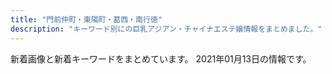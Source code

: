 ```yaml
---
title: "門前仲町・東陽町・葛西・南行徳"
description: "キーワード別にの巨乳アジアン・チャイナエステ嬢情報をまとめました。"
---
```


新着画像と新着キーワードをまとめています。
2021年01月13日の情報です。

<DmmAffiliateIns />
<KeywordTable
  shops={
    [
    {
        "keywords": {
            "E": 12,
            "D": 32,
            "87": 20,
            "85": 8,
            "88": 4,
            "83": 4,
            "86": 8
        },
        "img_links": [
            "https://love-baby.iest.info/photos/sites/35/2020/09/2020092705342327.jpg",
            "https://love-baby.iest.info/images/m3.jpg",
            "https://love-baby.iest.info/images/m2.jpg",
            "https://love-baby.iest.info/photos/sites/35/2020/12/2020120701594443.jpg",
            "https://love-baby.iest.info/images/top_sp_slider02.jpg",
            "https://love-baby.iest.info/photos/sites/35/2020/09/2020092203430440.jpg",
            "https://love-baby.iest.info/photos/sites/35/2020/11/2020111108283775.jpg",
            "https://love-baby.iest.info/photos/sites/35/2020/11/2020110908104575.jpg",
            "https://love-baby.iest.info/images/m6.jpg",
            "https://love-baby.iest.info/images/m1.jpg",
            "https://love-baby.iest.info/images/pic_girl01.jpg",
            "https://love-baby.iest.info/photos/sites/35/2020/09/2020092203405271.jpg",
            "https://love-baby.iest.info/photos/sites/35/2020/10/202010120850153.jpg",
            "https://love-baby.iest.info/photos/sites/35/2020/09/2020092203420730.jpg",
            "https://love-baby.iest.info/photos/sites/35/2021/01/2021010510014588.jpg",
            "https://love-baby.iest.info/images/ico01.png",
            "https://love-baby.iest.info/photos/sites/35/2020/10/202010310708207.jpg",
            "https://love-baby.iest.info/images/top_sp_slider01.jpg",
            "https://love-baby.iest.info/photos/sites/35/2021/01/2021010809104318.jpg",
            "https://love-baby.iest.info/images/m4.jpg",
            "https://love-baby.iest.info/images/pagetop.png"
        ],
        "name": "Love Baby",
        "station": "\u884c\u5fb3\u99c5\u5357\u53e3",
        "url": "https://love-baby.iest.info/"
    },
    {
        "name": "\u8776\u604b",
        "url": "https://chokoi.tyo.cm/",
        "keywords": {
            "88": 7,
            "D": 21,
            "83": 7,
            "86": 7,
            "C": 27,
            "85": 21,
            "F": 7
        },
        "img_links": [
            "https://chokoi.tyo.cm/images/room3.jpg",
            "https://chokoi.tyo.cm/images/sp_nav03.png",
            "https://chokoi.tyo.cm/images/link_nav02.jpg",
            "https://chokoi.tyo.cm/photos/sites/79/2020/11/2020111806404713.jpg",
            "https://chokoi.tyo.cm/photos/sites/79/2020/11/2020111806404634.jpg",
            "https://chokoi.tyo.cm/images/link_nav05.jpg",
            "https://chokoi.tyo.cm/images/img_service02.jpg",
            "https://chokoi.tyo.cm/images/sp_nav02.png",
            "https://chokoi.tyo.cm/images/sp_nav01.png",
            "https://chokoi.tyo.cm/images/sp_tit_news.png",
            "https://chokoi.tyo.cm/images/link_nav04.jpg",
            "https://chokoi.tyo.cm/images/link_nav03.jpg",
            "https://chokoi.tyo.cm/images/link_nav06.jpg",
            "https://chokoi.tyo.cm/photos/sites/79/2020/11/202011180701419.jpg",
            "https://chokoi.tyo.cm/photos/sites/79/2020/11/2020111806404733.jpg",
            "https://chokoi.tyo.cm/photos/sites/79/2020/11/2020111806404558.jpg",
            "https://chokoi.tyo.cm/images/sp_top.jpg",
            "https://chokoi.tyo.cm/images/re.png",
            "https://chokoi.tyo.cm/images/sp_tit_staff.png",
            "https://chokoi.tyo.cm/images/card.png",
            "https://chokoi.tyo.cm/images/top.png",
            "https://chokoi.tyo.cm/photos/sites/79/2020/11/2020111809515157.jpg",
            "https://chokoi.tyo.cm/photos/sites/79/2020/11/2020111809493614.jpg",
            "https://chokoi.tyo.cm/images/room4.jpg",
            "https://chokoi.tyo.cm/images/end.png",
            "https://chokoi.tyo.cm/images/room2.jpg",
            "https://chokoi.tyo.cm/photos/sites/79/2020/11/2020111806404670.jpg",
            "https://chokoi.tyo.cm/images/img_service03.jpg",
            "https://chokoi.tyo.cm/images/link_nav01.jpg",
            "https://chokoi.tyo.cm/images/sp_end.jpg",
            "https://chokoi.tyo.cm/images/img_service01.jpg",
            "https://chokoi.tyo.cm/images/room1.jpg"
        ],
        "station": "\u6728\u5834\u99c54b\u51fa\u53e3"
    },
    {
        "url": "http://www.pussycat.esjoho.com/",
        "station": "\u884c\u5fb3\u99c5",
        "keywords": {
            "84": 6,
            "86": 32,
            "C": 40,
            "87": 15,
            "88": 12,
            "E": 6,
            "82": 5,
            "85": 29,
            "D": 48
        },
        "img_links": [
            "http://www.pussycat.esjoho.com/files/024-02.jpg",
            "http://www.pussycat.esjoho.com/files/047-02.jpg",
            "http://www.pussycat.esjoho.com/files/016.jpg",
            "http://www.pussycat.esjoho.com/files/010.jpg",
            "http://www.pussycat.esjoho.com/files/011-03.jpg",
            "http://www.pussycat.esjoho.com/photo_news/upimg/924275fc7211843872_0.jpg",
            "http://www.pussycat.esjoho.com/images/esthe3.jpg",
            "http://www.pussycat.esjoho.com/photo_news/upimg/764145ff82dd89bbf9_0.jpg",
            "http://www.pussycat.esjoho.com/files/022.jpg",
            "http://www.pussycat.esjoho.com/files/045-03.jpg",
            "http://www.pussycat.esjoho.com/photo_news/upimg/831555c0f56a6077d2_1.jpg",
            "http://www.pussycat.esjoho.com/photo_news/upimg/527315e31414915ded_0.jpg",
            "http://www.pussycat.esjoho.com/images/m1.jpg",
            "http://www.pussycat.esjoho.com/files/018-03.jpg",
            "http://www.pussycat.esjoho.com/images/rsubt7.png",
            "http://www.pussycat.esjoho.com/images/rsubt6.png",
            "http://www.pussycat.esjoho.com/photo_news/upimg/819355b87bfb3e4692_0.jpg",
            "http://www.pussycat.esjoho.com/photo_news/upimg/904465b6c0c62502fb_0.jpg",
            "http://www.pussycat.esjoho.com/images/m2.jpg",
            "http://www.pussycat.esjoho.com/photo_news/upimg/556035b3207e240b54_0.jpg",
            "http://www.pussycat.esjoho.com/files/038.jpg",
            "http://www.pussycat.esjoho.com/files/045.jpg",
            "http://www.pussycat.esjoho.com/files/011.jpg",
            "http://www.pussycat.esjoho.com/images/m4.jpg",
            "http://www.pussycat.esjoho.com/files/047.jpg",
            "http://www.pussycat.esjoho.com/files/016-02.jpg",
            "http://www.pussycat.esjoho.com/files/013-03.jpg",
            "http://www.pussycat.esjoho.com/photo_news/upimg/810955b1a46afe8052_0.jpg",
            "http://www.pussycat.esjoho.com/images/rsubt2.png",
            "http://www.pussycat.esjoho.com/files/041-02.jpg",
            "http://www.pussycat.esjoho.com/photo_news/upimg/920375fd9d44baad7f_0.jpg",
            "http://www.pussycat.esjoho.com/photo_news/upimg/527315e31414915ded_1.jpg",
            "http://www.pussycat.esjoho.com/files/018.jpg",
            "http://www.pussycat.esjoho.com/images/tel2.png",
            "http://www.pussycat.esjoho.com/images/m6.jpg",
            "http://www.pussycat.esjoho.com/photo_news/upimg/759985c3c5c332d36e_0.jpg",
            "http://www.pussycat.esjoho.com/photo_news/upimg/739045f97e90e854d5_0.jpg",
            "http://www.pussycat.esjoho.com/images/esthe1.jpg",
            "http://www.pussycat.esjoho.com/photo_news/upimg/698295d75fbe2cd885_0.jpg",
            "http://www.pussycat.esjoho.com/images/esthe2.jpg",
            "http://www.pussycat.esjoho.com/images/m3.jpg",
            "http://www.pussycat.esjoho.com/images/rsubt1.png",
            "http://www.pussycat.esjoho.com/photo_news/upimg/787045c8b54142c99d_0.jpg",
            "http://www.pussycat.esjoho.com/photo_news/upimg/646585db681550282a_0.jpg",
            "http://www.pussycat.esjoho.com/files/015.jpg",
            "http://www.pussycat.esjoho.com/files/039-03.jpg",
            "http://www.pussycat.esjoho.com/photo_news/upimg/955745e5735b0ad897_0.jpg",
            "http://www.pussycat.esjoho.com/files/018-02.jpg",
            "http://www.pussycat.esjoho.com/files/022-03.jpg",
            "http://www.pussycat.esjoho.com/files/042-03.jpg",
            "http://www.pussycat.esjoho.com/photo_news/upimg/796335c3324299839a_0.jpg",
            "http://www.pussycat.esjoho.com/files/042-02.jpg",
            "http://www.pussycat.esjoho.com/photo_news/upimg/793885bb1ce8539488_0.jpg",
            "http://www.pussycat.esjoho.com/files/012-03.jpg",
            "http://www.pussycat.esjoho.com/photo_news/upimg/955745e5735b0ad897_1.jpg",
            "http://www.pussycat.esjoho.com/photo_news/upimg/831555c0f56a6077d2_0.jpg",
            "http://www.pussycat.esjoho.com/files/014.jpg",
            "http://www.pussycat.esjoho.com/photo_news/upimg/267825fe2ffc12c39d_0.jpg",
            "http://www.pussycat.esjoho.com/files/021.jpg",
            "http://www.pussycat.esjoho.com/images/b-tel.png",
            "http://www.pussycat.esjoho.com/images/slider-img001.jpg",
            "http://www.pussycat.esjoho.com/files/021-03.jpg",
            "http://www.pussycat.esjoho.com/images/rsubt3.png",
            "http://www.pussycat.esjoho.com/files/013-02.jpg",
            "http://www.pussycat.esjoho.com/files/013.jpg",
            "http://www.pussycat.esjoho.com/photo_news/upimg/228465ef03565baeb2_0.jpg",
            "http://www.pussycat.esjoho.com/photo_news/upimg/877905d08471b23032_0.jpg",
            "http://www.pussycat.esjoho.com/photo_news/upimg/194565b4308eccaf74_0.jpg",
            "http://www.pussycat.esjoho.com/files/028-02.jpg",
            "http://www.pussycat.esjoho.com/images/rsubt4.png",
            "http://www.pussycat.esjoho.com/files/015-02.jpg",
            "http://www.pussycat.esjoho.com/files/028.jpg",
            "http://www.pussycat.esjoho.com/files/028-03.jpg",
            "http://www.pussycat.esjoho.com/files/010-03.jpg",
            "http://www.pussycat.esjoho.com/photo_news/upimg/828135e4b6e272dcc3_0.jpg",
            "http://www.pussycat.esjoho.com/files/038-03.jpg",
            "http://www.pussycat.esjoho.com/photo_news/upimg/698175c8b541154864_0.jpg",
            "http://www.pussycat.esjoho.com/files/010-02.jpg",
            "http://www.pussycat.esjoho.com/files/047-03.jpg",
            "http://www.pussycat.esjoho.com/photo_news/upimg/539325db2737770376_0.jpg",
            "http://www.pussycat.esjoho.com/files/039-02.jpg",
            "http://www.pussycat.esjoho.com/photo_news/upimg/267825fe2ffc12c39d_1.jpg",
            "http://www.pussycat.esjoho.com/images/slider-img002.jpg",
            "http://www.pussycat.esjoho.com/files/014-03.jpg",
            "http://www.pussycat.esjoho.com/photo_news/upimg/287875b8345a0f195d_0.jpg",
            "http://www.pussycat.esjoho.com/photo_news/upimg/336315ba0d3aaaff3b_0.jpg",
            "http://www.pussycat.esjoho.com/files/015-03.jpg",
            "http://www.pussycat.esjoho.com/photo_news/upimg/442605d3f99cdb9471_0.jpg",
            "http://www.pussycat.esjoho.com/photo_news/upimg/738215f5076539165d_0.jpg",
            "http://www.pussycat.esjoho.com/files/024.jpg",
            "http://www.pussycat.esjoho.com/files/011-02.jpg",
            "http://www.pussycat.esjoho.com/photo_news/upimg/510715f1e53af03bef_0.jpg",
            "http://www.pussycat.esjoho.com/files/042.jpg",
            "http://www.pussycat.esjoho.com/files/014-02.jpg",
            "http://www.pussycat.esjoho.com/images/rsubt5.png",
            "http://www.pussycat.esjoho.com/files/016-03.jpg",
            "http://www.pussycat.esjoho.com/images/b-online.png",
            "http://www.pussycat.esjoho.com/files/012.jpg",
            "http://www.pussycat.esjoho.com/files/041.jpg",
            "http://www.pussycat.esjoho.com/files/039.jpg",
            "http://www.pussycat.esjoho.com/files/021-02.jpg",
            "http://www.pussycat.esjoho.com/photo_news/upimg/312165e12adadc0638_0.jpg",
            "http://www.pussycat.esjoho.com/files/024-03.jpg",
            "http://www.pussycat.esjoho.com/photo_news/upimg/440565e16a8a498ba0_0.jpg",
            "http://www.pussycat.esjoho.com/files/038-02.jpg",
            "http://www.pussycat.esjoho.com/photo_news/upimg/943465c38225f78a78_0.jpg",
            "http://www.pussycat.esjoho.com/files/045-02.jpg",
            "http://www.pussycat.esjoho.com/files/041-03.jpg",
            "http://www.pussycat.esjoho.com/files/022-02.jpg",
            "http://www.pussycat.esjoho.com/photo_news/upimg/890295b1f7ebb0b15a_1.jpg",
            "http://www.pussycat.esjoho.com/files/012-02.jpg"
        ],
        "name": "Pussy Cat"
    },
    {
        "keywords": {},
        "img_links": [
            "http://hi-msg.com/mi/img/fla-1.jpg",
            "http://hi-msg.com/mi/img/p-10.jpg",
            "http://hi-msg.com/mi/img/fla.jpg",
            "http://hi-msg.com/mi/img/p-5.jpg",
            "http://hi-msg.com/mi/img/p-1.jpg",
            "http://hi-msg.com/mi/img/p-4.jpg",
            "http://hi-msg.com/mi/img/p-00.jpg",
            "http://hi-msg.com/mi/img/no.png",
            "http://hi-msg.com/mi/img/p-9.jpg",
            "http://hi-msg.com/mi/img/p-8.jpg",
            "http://hi-msg.com/mi/img/p-2.jpg",
            "http://hi-msg.com/mi/img/p-7.jpg",
            "http://hi-msg.com/mi/img/p-3.jpg",
            "http://hi-msg.com/mi/img/botton.jpg",
            "http://hi-msg.com/mi/img/s-2.jpg",
            "http://hi-msg.com/mi/img/p-6.jpg",
            "http://hi-msg.com/mi/img/staff-list-top.jpg"
        ],
        "station": "\u884c\u5fb3\u99c5",
        "name": "\u7f8e",
        "url": "http://hi-msg.com/mi/"
    },
    {
        "url": "http://gakuen.xyz.mn/",
        "keywords": {
            "F": 8,
            "D": 6,
            "E": 8
        },
        "img_links": [
            "http://gakuen.xyz.mn/photos/sites/71/2020/02/2020021414323643.jpg",
            "http://gakuen.xyz.mn/images/g16.jpg",
            "http://gakuen.xyz.mn/photos/sites/71/2019/10/2019101811390877.jpg",
            "http://gakuen.xyz.mn/photos/sites/71/2020/10/2020100218100763-e1601629820385.jpeg",
            "http://gakuen.xyz.mn/photos/sites/71/2020/02/2020022618290662.jpg",
            "http://gakuen.xyz.mn/images/g1.jpg",
            "http://gakuen.xyz.mn/photos/sites/71/2020/12/2020121520572767-e1608033456606.jpeg",
            "http://gakuen.xyz.mn/photos/sites/71/2019/09/2019092719211544.jpg",
            "http://gakuen.xyz.mn/photos/sites/71/2019/12/2019121619230170.jpg",
            "http://gakuen.xyz.mn/images/1.jpg",
            "http://gakuen.xyz.mn/images/top.jpg",
            "http://gakuen.xyz.mn/images/info.jpg",
            "http://gakuen.xyz.mn/images/g17.jpg",
            "http://gakuen.xyz.mn/photos/sites/71/2020/07/2020072818553775.jpg",
            "http://gakuen.xyz.mn/photos/sites/71/2020/02/202002221023280.jpg",
            "http://gakuen.xyz.mn/photos/sites/71/2020/06/2020062103465735-e1592678831205.jpeg",
            "http://gakuen.xyz.mn/images/s_cosplay.jpg",
            "http://gakuen.xyz.mn/photos/sites/71/2020/08/2020081616440837.jpg",
            "http://gakuen.xyz.mn/photos/sites/71/2019/10/2019102816572380.jpg",
            "http://gakuen.xyz.mn/photos/sites/71/2020/07/2020072818525399-e1595929983556.jpeg",
            "http://gakuen.xyz.mn/images/g10.jpg",
            "http://gakuen.xyz.mn/images/news1.jpg",
            "http://gakuen.xyz.mn/photos/sites/71/2020/06/2020061015582330.jpg",
            "http://gakuen.xyz.mn/photos/sites/71/2020/03/2020032610084881.jpg",
            "http://gakuen.xyz.mn/photos/sites/71/2020/01/2020011015294716.jpg",
            "http://gakuen.xyz.mn/photos/sites/71/2020/04/2020040816463188.jpg",
            "http://gakuen.xyz.mn/images/s_staff.jpg",
            "http://gakuen.xyz.mn/photos/sites/71/2020/11/2020112517584561.jpg",
            "http://gakuen.xyz.mn/photos/sites/71/2019/12/2019120817483319.jpg",
            "http://gakuen.xyz.mn/photos/sites/71/2020/09/2020092818552897-e1601286939353.jpeg",
            "http://gakuen.xyz.mn/images/g13.jpg",
            "http://gakuen.xyz.mn/photos/sites/71/2020/10/2020100218202785.jpg",
            "http://gakuen.xyz.mn/images/2.jpg",
            "http://gakuen.xyz.mn/photos/sites/71/2019/09/2019092719211853.jpg",
            "http://gakuen.xyz.mn/images/g8.jpg",
            "http://gakuen.xyz.mn/photos/sites/71/2020/11/2020111416130515.jpg",
            "http://gakuen.xyz.mn/photos/sites/71/2020/02/2020020317060366.jpg",
            "http://gakuen.xyz.mn/images/staff_bj3.jpg",
            "http://gakuen.xyz.mn/images/g7.jpg",
            "http://gakuen.xyz.mn/images/g15.jpg",
            "http://gakuen.xyz.mn/photos/sites/71/2020/09/2020092819121522.jpg",
            "http://gakuen.xyz.mn/photos/sites/71/2020/03/2020030915313184.jpeg",
            "http://gakuen.xyz.mn/photos/sites/71/2020/01/2020010819500099-e1578480607107.jpeg",
            "http://gakuen.xyz.mn/images/s_link.jpg",
            "http://gakuen.xyz.mn/images/g3.jpg",
            "http://gakuen.xyz.mn/photos/sites/71/2020/10/2020102412595563.jpg",
            "http://gakuen.xyz.mn/photos/sites/71/2020/12/2020122014304059.jpg",
            "http://gakuen.xyz.mn/images/info2.jpg",
            "http://gakuen.xyz.mn/images/mobile.jpg",
            "http://gakuen.xyz.mn/photos/sites/71/2020/02/2020020317175855.jpg",
            "http://gakuen.xyz.mn/photos/sites/71/2019/10/2019102420321841.jpg",
            "http://gakuen.xyz.mn/photos/sites/71/2020/01/2020010713430218.jpg",
            "http://gakuen.xyz.mn/images/pick.jpg",
            "http://gakuen.xyz.mn/photos/sites/71/2020/06/2020062110420119.jpg",
            "http://gakuen.xyz.mn/images/g2.jpg",
            "http://gakuen.xyz.mn/photos/sites/71/2020/02/2020022210241571.jpg",
            "http://gakuen.xyz.mn/photos/sites/71/2019/10/2019101811500268.jpg",
            "http://gakuen.xyz.mn/photos/sites/71/2019/11/2019111517040618.jpg"
        ],
        "station": "\u884c\u5fb3\u99c5\u5357\u53e3",
        "name": "\u884c\u5fb3\u5b66\u5712"
    },
    {
        "station": "\u845b\u897f\u99c5\u5317\u53e3",
        "img_links": [
            "http://www.uminoai.esjp.info/files/001.jpg",
            "http://www.uminoai.esjp.info/files/002-03.jpg",
            "http://www.uminoai.esjp.info/files/013-02.jpg",
            "http://www.uminoai.esjp.info/files/003-03.jpg",
            "http://www.uminoai.esjp.info/files/011.jpg",
            "http://www.uminoai.esjp.info/files/004.jpg",
            "http://www.uminoai.esjp.info/files/010-03.jpg",
            "http://www.uminoai.esjp.info/files/011-03.jpg",
            "http://www.uminoai.esjp.info/img/tel.png",
            "http://www.uminoai.esjp.info/files/003.jpg",
            "http://www.uminoai.esjp.info/files/015.jpg",
            "http://www.uminoai.esjp.info/photo_news/upimg/820055f757430f1988_0.jpg",
            "http://www.uminoai.esjp.info/img/top-img01.png",
            "http://www.uminoai.esjp.info/files/012.jpg",
            "http://www.uminoai.esjp.info/files/007-02.jpg",
            "http://www.uminoai.esjp.info/files/006-02.jpg",
            "http://www.uminoai.esjp.info/files/001-03.jpg",
            "http://www.uminoai.esjp.info/files/005-02.jpg",
            "http://www.uminoai.esjp.info/files/015-03.jpg",
            "http://www.uminoai.esjp.info/files/002.jpg",
            "http://www.uminoai.esjp.info/files/008-02.jpg",
            "http://www.uminoai.esjp.info/img/top-img03.png",
            "http://www.uminoai.esjp.info/files/014.jpg",
            "http://www.uminoai.esjp.info/files/013.jpg",
            "http://www.uminoai.esjp.info/img/top-img02.png",
            "http://www.uminoai.esjp.info/files/003-02.jpg",
            "http://www.uminoai.esjp.info/files/004-02.jpg",
            "http://www.uminoai.esjp.info/files/002-02.jpg",
            "http://www.uminoai.esjp.info/files/011-02.jpg",
            "http://www.uminoai.esjp.info/files/012-03.jpg",
            "http://www.uminoai.esjp.info/files/007.jpg",
            "http://www.uminoai.esjp.info/files/001-02.jpg",
            "http://www.uminoai.esjp.info/files/015-02.jpg",
            "http://www.uminoai.esjp.info/files/005.jpg",
            "http://www.uminoai.esjp.info/files/005-03.jpg",
            "http://www.uminoai.esjp.info/files/004-03.jpg",
            "http://www.uminoai.esjp.info/photo_news/upimg/820055f757430f1988_1.jpg",
            "http://www.uminoai.esjp.info/files/014-02.jpg",
            "http://www.uminoai.esjp.info/files/007-03.jpg",
            "http://www.uminoai.esjp.info/files/006.jpg",
            "http://www.uminoai.esjp.info/img/call.png",
            "http://www.uminoai.esjp.info/files/008-03.jpg",
            "http://www.uminoai.esjp.info/files/013-03.jpg",
            "http://www.uminoai.esjp.info/files/006-03.jpg",
            "http://www.uminoai.esjp.info/files/010.jpg",
            "http://www.uminoai.esjp.info/files/010-02.jpg",
            "http://www.uminoai.esjp.info/files/008.jpg",
            "http://www.uminoai.esjp.info/files/012-02.jpg",
            "http://www.uminoai.esjp.info/files/014-03.jpg"
        ],
        "url": "http://www.uminoai.esjp.info/",
        "keywords": {
            "E": 6,
            "87": 2,
            "90": 2,
            "91": 2,
            "86": 2,
            "F": 2,
            "89": 8,
            "C": 12,
            "85": 8,
            "84": 2,
            "D": 4,
            "G": 4
        },
        "name": "\u6d77\u306e\u611b"
    },
    {
        "keywords": {
            "\u4e73": 7
        },
        "station": "\u897f\u845b\u897f\u99c5\u5357\u53e3",
        "img_links": [
            "http://ikeibana.xyz/uploads/201204/1-201204142541422.jpg",
            "http://ikeibana.xyz/webstyle/sign(1).png",
            "http://ikeibana.xyz/webstyle/line5.png",
            "http://ikeibana.xyz/webstyle/mobile_01.png",
            "http://ikeibana.xyz/uploads/201214/1-201214104233643.jpg",
            "http://ikeibana.xyz/uploads/201214/1-201214110J5I5.jpg",
            "http://ikeibana.xyz/uploads/210109/1-210109162449601.jpg",
            "http://ikeibana.xyz/webstyle/line3.png",
            "http://ikeibana.xyz/webstyle/line1.png",
            "http://ikeibana.xyz/uploads/201111/1-20111112534M48.jpg",
            "http://ikeibana.xyz/webstyle/line6.png",
            "http://ikeibana.xyz/uploads/201204/1-201204142025921.jpg",
            "http://ikeibana.xyz/lfc/intro_top_time.png",
            "http://ikeibana.xyz/uploads/201204/1-201204142122621.jpg",
            "http://ikeibana.xyz/uploads/201204/1-201204142054295.jpg",
            "http://ikeibana.xyz/uploads/201223/1-2012231FU94A.jpg",
            "http://ikeibana.xyz/uploads/201214/1-201214102H15R.jpg",
            "http://ikeibana.xyz/webstyle/call.jpg",
            "http://ikeibana.xyz/uploads/210109/1-210109145G3T4.jpg",
            "http://ikeibana.xyz/webstyle/line4.png",
            "http://ikeibana.xyz/uploads/201214/1-20121410515V16.jpg",
            "http://ikeibana.xyz/webstyle/mobile_02.png",
            "http://ikeibana.xyz/uploads/201214/1-201214105930C7.jpg",
            "http://ikeibana.xyz/uploads/201204/1-2012041426392D.jpg",
            "http://ikeibana.xyz/uploads/201223/1-2012231H009115.jpg",
            "http://ikeibana.xyz/uploads/201223/1-2012231F451L0.jpg",
            "http://ikeibana.xyz/webstyle/notice.png",
            "http://ikeibana.xyz/webstyle/line2.png",
            "http://ikeibana.xyz/webstyle/sign(2).png",
            "http://ikeibana.xyz/webstyle/call(1).jpg",
            "http://ikeibana.xyz/webstyle/sign.png",
            "http://ikeibana.xyz/uploads/201204/1-2012041426104c.jpg",
            "http://ikeibana.xyz/uploads/201204/1-2012041425211O.jpg",
            "http://ikeibana.xyz/lfc/intro_top_tel.png",
            "http://ikeibana.xyz/uploads/201211/1-2012111G411219.jpg"
        ],
        "url": "http://ikeibana.xyz/",
        "name": "\u30c0\u30a4\u30e4\u30e2\u30f3\u30c9"
    },
    {
        "url": "http://blue-est.xyz/",
        "keywords": {
            "C": 7,
            "E": 1,
            "85": 1
        },
        "station": "\u884c\u5fb3\u99c5",
        "img_links": [
            "http://blue-est.xyz/images/laki.jpg",
            "http://blue-est.xyz/images/h2.jpg",
            "http://blue-est.xyz/images/g7.jpg",
            "http://blue-est.xyz/images/mimi.jpg",
            "http://blue-est.xyz/images/g6.jpg",
            "http://blue-est.xyz/images/hana.jpg",
            "http://blue-est.xyz/images/moe.jpg",
            "http://blue-est.xyz/images/ayi.jpg",
            "http://blue-est.xyz/images/mobile.png",
            "http://blue-est.xyz/images/r01.jpg",
            "http://blue-est.xyz/images/lie.jpg",
            "http://blue-est.xyz/images/g0.jpg",
            "http://blue-est.xyz/images/tite-staff.png",
            "http://blue-est.xyz/images/saki.jpg",
            "http://blue-est.xyz/images/g4.jpg",
            "http://blue-est.xyz/images/g9.jpg",
            "http://blue-est.xyz/images/nana.jpg",
            "http://blue-est.xyz/images/gat.png",
            "http://blue-est.xyz/images/g5.jpg",
            "http://blue-est.xyz/images/g31.jpg",
            "http://blue-est.xyz/images/ayk.jpg",
            "http://blue-est.xyz/images/miyu.jpg",
            "http://blue-est.xyz/images/sr.jpg",
            "http://blue-est.xyz/images/ggg.jpg",
            "http://blue-est.xyz/images/g1.jpg",
            "http://blue-est.xyz/images/top.png",
            "http://blue-est.xyz/images/na.jpg",
            "http://blue-est.xyz/images/r02.jpg",
            "http://blue-est.xyz/images/mina.jpg",
            "http://blue-est.xyz/images/mm.jpg",
            "http://blue-est.xyz/images/runa.jpg",
            "http://blue-est.xyz/images/aya.jpg",
            "http://blue-est.xyz/images/pickt.png",
            "http://blue-est.xyz/images/my.jpg",
            "http://blue-est.xyz/images/lili.jpg",
            "http://blue-est.xyz/images/kaori.jpg",
            "http://blue-est.xyz/images/nnm.jpg",
            "http://blue-est.xyz/images/momo.jpg",
            "http://blue-est.xyz/images/y.jpg",
            "http://blue-est.xyz/images/g8.jpg",
            "http://blue-est.xyz/images/g18.jpg",
            "http://blue-est.xyz/images/newt.png",
            "http://blue-est.xyz/images/lisa.jpg",
            "http://blue-est.xyz/images/h1.jpg"
        ],
        "name": "Angel Islands"
    },
    {
        "name": "Aegean Sea\u30fb\u30a8\u30fc\u30b2\u6d77",
        "keywords": {
            "C": 15
        },
        "url": "http://est-lux.com/",
        "station": "\u845b\u897f\u99c5\u4e2d\u592e\u53e3",
        "img_links": [
            "http://est-lux.com/staff/sakura/01.jpg",
            "http://est-lux.com/img/ttl_staff.png",
            "http://est-lux.com/staff/rina/01.jpg",
            "http://est-lux.com/pic/head.png",
            "http://est-lux.com/staff/momo/01.jpg",
            "http://est-lux.com/img/ttl_recbnr.png",
            "http://est-lux.com/staff/miharu/01mb.jpg",
            "http://est-lux.com/staff/aya/01mb.jpg",
            "http://est-lux.com/staff/miharu/01.jpg",
            "http://est-lux.com/pic/campaign.png",
            "http://est-lux.com/staff/haruka/01.jpg",
            "http://est-lux.com/img/access/address.png",
            "http://est-lux.com/i/files/homeimg.jpg",
            "http://est-lux.com/staff/rina/01mb.jpg",
            "http://est-lux.com/staff/aya/01.jpg",
            "http://est-lux.com/staff/haruka/01mb.jpg",
            "http://est-lux.com/staff/momo/01mb.jpg",
            "http://est-lux.com/img/ttl_mobile.png",
            "http://est-lux.com/staff/sakura/01mb.jpg"
        ]
    },
    {
        "name": "\u3086\u304d",
        "keywords": {
            "85": 3,
            "D": 6,
            "83": 1,
            "86": 2
        },
        "url": "http://yuki.jpn.cm/",
        "img_links": [
            "http://yuki.jpn.cm/photos/sites/37/2020/03/2020030510331117.jpg",
            "http://yuki.jpn.cm/photos/sites/37/2020/03/2020030510342475.jpg",
            "http://yuki.jpn.cm/images/room4.jpg",
            "http://yuki.jpn.cm/images/end.png",
            "http://yuki.jpn.cm/images/1.jpg",
            "http://yuki.jpn.cm/images/room2.jpg",
            "http://yuki.jpn.cm/photos/sites/37/2020/03/2020030510332648.jpg",
            "http://yuki.jpn.cm/photos/sites/37/2020/03/2020030510325253.jpg",
            "http://yuki.jpn.cm/images/mobile.jpg",
            "http://yuki.jpn.cm/photos/sites/37/2020/03/202003051033562.jpg",
            "http://yuki.jpn.cm/images/s_news.jpg",
            "http://yuki.jpn.cm/images/room1.jpg",
            "http://yuki.jpn.cm/images/nbj2.jpg",
            "http://yuki.jpn.cm/images/room3.jpg",
            "http://yuki.jpn.cm/photos/sites/37/2020/03/2020030510334277.jpg",
            "http://yuki.jpn.cm/images/s_staff.jpg",
            "http://yuki.jpn.cm/images/top.png"
        ],
        "station": "\u5357\u884c\u5fb3\u99c5\u5317\u53e3"
    },
    {
        "url": "http://lemon-relax.work/",
        "name": "\u30ec\u30e2\u30f3",
        "keywords": {
            "85": 2,
            "J": 1,
            "89": 3,
            "90": 3,
            "C": 15,
            "88": 8,
            "E": 8,
            "87": 1,
            "D": 12,
            "100": 1,
            "G": 3,
            "84": 21,
            "83": 3
        },
        "station": "\u897f\u845b\u897f\u99c5\u5357\u53e3",
        "img_links": [
            "http://lemon-relax.work/img/new19.jpg",
            "http://lemon-relax.work/img/pickupsize36.jpg",
            "http://lemon-relax.work/img/new11.jpg",
            "http://lemon-relax.work/img/m2-.jpg",
            "http://lemon-relax.work/sp/img/tw.jpg",
            "http://lemon-relax.work/sp/img/new20.jpg",
            "http://lemon-relax.work/sp/img/sta36.jpg",
            "http://lemon-relax.work/img/head.jpg",
            "http://lemon-relax.work/img/sta27.jpg",
            "http://lemon-relax.work/img/st33.jpg",
            "http://lemon-relax.work/img/new28.jpg",
            "http://lemon-relax.work/sp/img/pc.jpg",
            "http://lemon-relax.work/img/sta14.jpg",
            "http://lemon-relax.work/sp/img/new8.jpg",
            "http://lemon-relax.work/img/st012.jpg",
            "http://lemon-relax.work/sp/img/p-36.jpg",
            "http://lemon-relax.work/sp/img/t-a.jpg",
            "http://lemon-relax.work/img/sta17.jpg",
            "http://lemon-relax.work/img/new41.jpg",
            "http://lemon-relax.work/img/new10.jpg",
            "http://lemon-relax.work/img/m4.jpg",
            "http://lemon-relax.work/sp/img/new27.jpg",
            "http://lemon-relax.work/sp/img/new23.jpg",
            "http://lemon-relax.work/sp/img/cam.jpg",
            "http://lemon-relax.work/img/mo.png",
            "http://lemon-relax.work/sp/img/p-35.jpg",
            "http://lemon-relax.work/img/sta35.jpg",
            "http://lemon-relax.work/img/pickupsize27.jpg",
            "http://lemon-relax.work/img/pickupsize34.jpg",
            "http://lemon-relax.work/img/pickupsize17.jpg",
            "http://lemon-relax.work/sp/img/add.jpg",
            "http://lemon-relax.work/sp/img/sta34.jpg",
            "http://lemon-relax.work/img/st9.jpg",
            "http://lemon-relax.work/img/new8.jpg",
            "http://lemon-relax.work/img/m6.jpg",
            "http://lemon-relax.work/img/new7.jpg",
            "http://lemon-relax.work/img/new4.jpg",
            "http://lemon-relax.work/img/sta36.jpg",
            "http://lemon-relax.work/img/new23.jpg",
            "http://lemon-relax.work/img/news.jpg",
            "http://lemon-relax.work/img/m5-.jpg",
            "http://lemon-relax.work/sp/img/t-t.jpg",
            "http://lemon-relax.work/img/m6-.jpg",
            "http://lemon-relax.work/sp/img/info.jpg",
            "http://lemon-relax.work/sp/img/sta22.jpg",
            "http://lemon-relax.work/img/sta10.jpg",
            "http://lemon-relax.work/img/sta31.jpg",
            "http://lemon-relax.work/img/new17.jpg",
            "http://lemon-relax.work/sp/img/pic.jpg",
            "http://lemon-relax.work/sp/img/new28.jpg",
            "http://lemon-relax.work/sp/img/sta33.jpg",
            "http://lemon-relax.work/sp/img/new41.jpg",
            "http://lemon-relax.work/img/m4-.jpg",
            "http://lemon-relax.work/sp/img/p-31.jpg",
            "http://lemon-relax.work/img/st010.jpg",
            "http://lemon-relax.work/img/new27.jpg",
            "http://lemon-relax.work/img/new6.jpg",
            "http://lemon-relax.work/img/new18.jpg",
            "http://lemon-relax.work/img/st34.jpg",
            "http://lemon-relax.work/sp/img/time.jpg",
            "http://lemon-relax.work/img/sta19.jpg",
            "http://lemon-relax.work/img/m1.jpg",
            "http://lemon-relax.work/img/st35.jpg",
            "http://lemon-relax.work/sp/img/tit.jpg",
            "http://lemon-relax.work/img/st011.jpg",
            "http://lemon-relax.work/img/pickupsize35.jpg",
            "http://lemon-relax.work/img/m5.jpg",
            "http://lemon-relax.work/sp/img/new15.jpg",
            "http://lemon-relax.work/img/pickupsize19.jpg",
            "http://lemon-relax.work/img/new34.jpg",
            "http://lemon-relax.work/img/m3-.jpg",
            "http://lemon-relax.work/img/m7-.jpg",
            "http://lemon-relax.work/img/pickupsize31.jpg",
            "http://lemon-relax.work/sp/img/t-s.jpg",
            "http://lemon-relax.work/img/m7.jpg",
            "http://lemon-relax.work/img/st27.jpg",
            "http://lemon-relax.work/sp/img/sta35.jpg",
            "http://lemon-relax.work/img/st01.jpg",
            "http://lemon-relax.work/img/st36.jpg",
            "http://lemon-relax.work/sp/img/new34.jpg",
            "http://lemon-relax.work/sp/img/sta19.jpg",
            "http://lemon-relax.work/img/new20.jpg",
            "http://lemon-relax.work/sp/img/p-27.jpg",
            "http://lemon-relax.work/sp/img/sta17.jpg",
            "http://lemon-relax.work/img/st17.jpg",
            "http://lemon-relax.work/sp/img/sta27.jpg",
            "http://lemon-relax.work/img/st12.jpg",
            "http://lemon-relax.work/sp/img/new21.jpg",
            "http://lemon-relax.work/img/st11.jpg",
            "http://lemon-relax.work/sp/img/new31.jpg",
            "http://lemon-relax.work/img/st0010.jpg",
            "http://lemon-relax.work/img/new36.jpg",
            "http://lemon-relax.work/img/new-face.jpg",
            "http://lemon-relax.work/img/sta7.jpg",
            "http://lemon-relax.work/img/st10.jpg",
            "http://lemon-relax.work/sp/img/t-r.jpg",
            "http://lemon-relax.work/sp/img/t-o.jpg",
            "http://lemon-relax.work/sp/img/tel.jpg",
            "http://lemon-relax.work/img/new12.jpg",
            "http://lemon-relax.work/img/sta0010.jpg",
            "http://lemon-relax.work/img/new26.jpg",
            "http://lemon-relax.work/img/sta9.jpg",
            "http://lemon-relax.work/sp/img/new18.jpg",
            "http://lemon-relax.work/img/new21.jpg",
            "http://lemon-relax.work/img/sta12.jpg",
            "http://lemon-relax.work/sp/img/sys.jpg",
            "http://lemon-relax.work/img/m3.jpg",
            "http://lemon-relax.work/img/new15.jpg",
            "http://lemon-relax.work/img/sta11.jpg",
            "http://lemon-relax.work/img/m2.jpg",
            "http://lemon-relax.work/img/sta33.jpg",
            "http://lemon-relax.work/sp/img/new26.jpg",
            "http://lemon-relax.work/sp/img/p-34.jpg",
            "http://lemon-relax.work/sp/img/new19.jpg",
            "http://lemon-relax.work/img/sta34.jpg",
            "http://lemon-relax.work/img/new5.jpg",
            "http://lemon-relax.work/sp/img/new36.jpg",
            "http://lemon-relax.work/img/new35.jpg",
            "http://lemon-relax.work/img/st31.jpg",
            "http://lemon-relax.work/sp/img/sta31.jpg",
            "http://lemon-relax.work/img/st1.jpg",
            "http://lemon-relax.work/img/even.jpg",
            "http://lemon-relax.work/img/nos.jpg",
            "http://lemon-relax.work/img/new31.jpg",
            "http://lemon-relax.work/img/sta15.jpg",
            "http://lemon-relax.work/sp/img/botton.jpg",
            "http://lemon-relax.work/img/st19.jpg"
        ]
    },
    {
        "keywords": {
            "E": 4,
            "88": 8,
            "D": 2,
            "87": 2,
            "F": 4,
            "C": 16,
            "84": 2
        },
        "img_links": [
            "http://www.mens-royal.com/files/057-02.jpg",
            "http://www.mens-royal.com/images/room3.jpg",
            "http://www.mens-royal.com/images/s_news.png",
            "http://www.mens-royal.com/images/girl-z1.jpg",
            "http://www.mens-royal.com/files/072-02.jpg",
            "http://www.mens-royal.com/images/top01.jpg",
            "http://www.mens-royal.com/images/girl-z2.jpg",
            "http://www.mens-royal.com/images/s_link.png",
            "http://www.mens-royal.com/images/link/koko_200x40.png",
            "http://www.mens-royal.com/files/042.jpg",
            "http://www.mens-royal.com/files/071.jpg",
            "http://www.mens-royal.com/images/top02.jpg",
            "http://www.mens-royal.com/images/nbj3.jpg",
            "http://www.mens-royal.com/files/067-02.jpg",
            "http://www.mens-royal.com/files/057.jpg",
            "http://www.mens-royal.com/files/063-02.jpg",
            "http://www.mens-royal.com/images/s_pick.png",
            "http://www.mens-royal.com/images/room4.jpg",
            "http://www.mens-royal.com/images/room2.jpg",
            "http://www.mens-royal.com/images/s_mobile.png",
            "http://www.mens-royal.com/files/067.jpg",
            "http://www.mens-royal.com/files/072.jpg",
            "http://www.mens-royal.com/files/071-02.jpg",
            "http://www.mens-royal.com/images/mobile.jpg",
            "http://www.mens-royal.com/files/063.jpg",
            "http://www.mens-royal.com/images/room1.jpg",
            "http://www.mens-royal.com/images/s_staff.png",
            "http://www.mens-royal.com/files/042-02.jpg"
        ],
        "url": "http://www.mens-royal.com/",
        "station": "\u845b\u897f\u99c5\u897f\u53e3",
        "name": "Royal\uff5e\u30ed\u30a4\u30e4\u30eb\uff5e"
    },
    {
        "url": "http://www.nuku-mori.xyz/",
        "name": "\u6e29\u3082\u308a",
        "img_links": [
            "http://www.nuku-mori.xyz/images/staff/2/yuna.jpg",
            "http://www.nuku-mori.xyz/images/sys.jpg",
            "http://www.nuku-mori.xyz/images/staff/2/mika.jpg",
            "http://www.nuku-mori.xyz/images/staff/2/yuki2.jpg",
            "http://www.nuku-mori.xyz/images/nav/index-t_staff.jpg",
            "http://www.nuku-mori.xyz/images/index-take_02.jpg",
            "http://www.nuku-mori.xyz/images/index-take_07.jpg",
            "http://www.nuku-mori.xyz/images/index-take_09.jpg",
            "http://www.nuku-mori.xyz/images/index-take_06.jpg",
            "http://www.nuku-mori.xyz/images/staff/2/nana.jpg",
            "http://www.nuku-mori.xyz/images/index-take_12.jpg",
            "http://www.nuku-mori.xyz/images/nav/c-nav-info.jpg",
            "http://www.nuku-mori.xyz/images/staff/2/ami.jpg",
            "http://www.nuku-mori.xyz/images/index-take_21.jpg",
            "http://www.nuku-mori.xyz/pad/off2.jpg",
            "http://www.nuku-mori.xyz/images/nav/c-nav-sys.jpg",
            "http://www.nuku-mori.xyz/images/index-take_13.jpg",
            "http://www.nuku-mori.xyz/images/index-take_17.jpg"
        ],
        "keywords": {
            "C": 6
        },
        "station": "\u6771\u967d\u753a\u99c51\u756a\u51fa\u53e3"
    },
    {
        "keywords": {},
        "img_links": [
            "http://akien.work/staff_7170_1544625837499078.jpg",
            "http://akien.work/fengjing2.jpg",
            "http://akien.work/jiejing2.jpg",
            "http://akien.work/staff_7170_1544625837499078_1.jpg",
            "http://akien.work/head_4_4332_1544580584784110.jpg",
            "http://akien.work/jiejing3.jpg",
            "http://akien.work/5.jpeg",
            "http://akien.work/6.jpeg",
            "http://akien.work/ditu.jpg",
            "http://akien.work/head_1_4332_15445805847677.jpg",
            "http://akien.work/jiejing4.jpg",
            "http://akien.work/staff_7559_1547886875744350.jpg",
            "http://akien.work/head_2_4332_1544580584367843.jpg",
            "http://akien.work/jiejing5.jpg",
            "http://akien.work/jiejing1.jpg",
            "http://akien.work/jiejing6.jpg"
        ],
        "url": "http://akien.work/",
        "name": "\u3084\u3059\u3089\u304e",
        "station": "\u8239\u5800\u99c5\u5317\u53e3"
    },
    {
        "img_links": [
            "http://www.lover.iesjp.com/images/tit_new.png",
            "http://www.lover.iesjp.com/images/top.jpg",
            "http://www.lover.iesjp.com/images/sp_tit_therapist.png",
            "http://www.lover.iesjp.com/files/001-02.jpg",
            "http://www.lover.iesjp.com/files/001-03.jpg",
            "http://www.lover.iesjp.com/images/tit_therapist.png",
            "http://www.lover.iesjp.com/images/maining.jpg",
            "http://www.lover.iesjp.com/files/004-02.jpg",
            "http://www.lover.iesjp.com/files/004.jpg",
            "http://www.lover.iesjp.com/images/sp_top.jpg",
            "http://www.lover.iesjp.com/files/002-02.jpg",
            "http://www.lover.iesjp.com/files/005-02.jpg",
            "http://www.lover.iesjp.com/files/005-03.jpg",
            "http://www.lover.iesjp.com/files/002.jpg",
            "http://www.lover.iesjp.com/files/002-03.jpg",
            "http://www.lover.iesjp.com/files/001.jpg",
            "http://www.lover.iesjp.com/images/sp_tit_new.png",
            "http://www.lover.iesjp.com/files/004-03.jpg",
            "http://www.lover.iesjp.com/files/005.jpg",
            "http://www.lover.iesjp.com/images/img_tel.png"
        ],
        "name": "\u3044\u3061\u3054",
        "station": "\u9580\u524d\u4ef2\u753a\u99c56\u756a\u51fa\u53e3",
        "url": "http://www.lover.iesjp.com/",
        "keywords": {
            "D": 18,
            "86": 6,
            "C": 6,
            "87": 18
        }
    },
    {
        "url": "http://www.star-esthe.com/",
        "name": "Star \u30e1\u30f3\u30ba\u30a8\u30b9\u30c6",
        "keywords": {
            "84": 4,
            "94": 2,
            "83": 4,
            "G": 4,
            "C": 4
        },
        "img_links": [
            "http://www.star-esthe.com/girl/3.jpg",
            "http://www.star-esthe.com/static/picture/sub_back_sp.jpg",
            "http://www.star-esthe.com/static/picture/top_back_pc1.jpg",
            "http://www.star-esthe.com/girl/1.jpg",
            "http://www.star-esthe.com/static/picture/top_back_sp1.jpg",
            "http://www.star-esthe.com/static/picture/page-top_off.png",
            "http://www.star-esthe.com/girl/2.jpg",
            "http://www.star-esthe.com/static/picture/sub_back_pc.jpg",
            "http://www.star-esthe.com/girl/4.jpg",
            "http://www.star-esthe.com/girl/5.jpg"
        ],
        "station": "\u9580\u524d\u4ef2\u753a\u99c54\u756a\u53e3"
    },
    {
        "url": "http://iyasinote.xyz/",
        "station": "\u6728\u5834\u99c5A4\u51fa\u53e3",
        "name": "\u30ea\u30d5\u30ec\u30c3\u30b7\u30e5",
        "img_links": [
            "http://iyasinote.xyz/_src/20272614/x1.png",
            "http://iyasinote.xyz/_src/20850017/s3.jpg",
            "http://iyasinote.xyz/_src/20272641/index_11.png",
            "http://iyasinote.xyz/_src/20272583/tel.png",
            "http://iyasinote.xyz/_src/21196925/img20180526163006762357.jpg",
            "http://iyasinote.xyz/_src/20272584/tel.png",
            "http://iyasinote.xyz/_src/20272608/back.png",
            "http://iyasinote.xyz/_src/20272668/info1.png",
            "http://iyasinote.xyz/_src/20272571/img20160403102850637767.jpg",
            "http://iyasinote.xyz/_src/20272640/index_05.png",
            "http://iyasinote.xyz/_src/20272623/back.png",
            "http://iyasinote.xyz/_src/20272575/sign.png",
            "http://iyasinote.xyz/_src/20272567/sign.png",
            "http://iyasinote.xyz/_src/20272569/_x1m6343.jpg",
            "http://iyasinote.xyz/_src/20272581/sign.png",
            "http://iyasinote.xyz/_src/23776259/wechatimg249_20180701185537417.jpg",
            "http://iyasinote.xyz/_src/20272612/sign.png",
            "http://iyasinote.xyz/_src/20272585/back.png",
            "http://iyasinote.xyz/_src/20272642/index_08.png",
            "http://iyasinote.xyz/_src/20272590/x1.png",
            "http://iyasinote.xyz/_src/20272599/back.png",
            "http://iyasinote.xyz/_src/20272588/sign.png",
            "http://iyasinote.xyz/_src/20272618/x3.png",
            "http://iyasinote.xyz/_src/20272570/dscf1336.jpg",
            "http://iyasinote.xyz/_src/20272594/x3.png",
            "http://iyasinote.xyz/_src/20272573/b1.png",
            "http://iyasinote.xyz/_src/20272568/img20151209023726260995.jpg",
            "http://iyasinote.xyz/_src/20272578/b1.png",
            "http://iyasinote.xyz/_src/20272644/s1.jpg",
            "http://iyasinote.xyz/_src/20272626/sign.png",
            "http://iyasinote.xyz/_src/20272631/x3.png",
            "http://iyasinote.xyz/_src/20272636/back.png",
            "http://iyasinote.xyz/_src/20272683/s3.jpg",
            "http://iyasinote.xyz/_src/23776260/wechatimg249_20180701185537417.jpg",
            "http://iyasinote.xyz/_src/20272665/img20160204005259325917.jpg",
            "http://iyasinote.xyz/_src/20850011/s2.jpg",
            "http://iyasinote.xyz/_src/20272643/index_09.png",
            "http://iyasinote.xyz/_src/20850006/s1.jpg",
            "http://iyasinote.xyz/_src/20272639/index_04.png",
            "http://iyasinote.xyz/_src/20272602/sign.png",
            "http://iyasinote.xyz/_src/20272628/x1.png",
            "http://iyasinote.xyz/_src/32108882/img20190623174539069990.jpg",
            "http://iyasinote.xyz/_src/20272684/s2.jpg"
        ],
        "keywords": {}
    },
    {
        "keywords": {
            "F": 1,
            "90": 1,
            "89": 1,
            "87": 5,
            "83": 4,
            "84": 1,
            "E": 3,
            "85": 4,
            "86": 8,
            "82": 3,
            "C": 8,
            "D": 13
        },
        "img_links": [
            "http://honey-honey.oks.bz/photos/sites/12/2021/01/2021010819070927.jpg",
            "http://honey-honey.oks.bz/photos/sites/12/2020/12/2020122317270920.jpg",
            "http://gekkou2.a1.ies.bz/upload/sites/12/2020/12/2020122317262280.jpg",
            "http://honey-honey.oks.bz/photos/sites/12/2019/09/2019090915443421.jpg",
            "http://honey-honey.oks.bz/photos/sites/12/2019/03/2019031519301066.jpg",
            "http://gekkou2.a1.ies.bz/upload/sites/12/2020/12/2020122317270920.jpg",
            "http://honey-honey.oks.bz/images/room2.jpg",
            "http://honey-honey.oks.bz/photos/sites/12/2018/05/2018052507565947.jpg",
            "http://honey-honey.oks.bz/photos/sites/12/2018/05/201805250756593.jpg",
            "http://honey-honey.oks.bz/photos/sites/12/2020/06/202006221317315.jpg",
            "http://honey-honey.oks.bz/photos/sites/12/2020/02/2020022712250768.jpg",
            "http://honey-honey.oks.bz/photos/sites/12/2018/06/2018062609292113.jpg",
            "http://honey-honey.oks.bz/images/s_staff.png",
            "http://honey-honey.oks.bz/photos/sites/12/2020/12/2020122317262280.jpg",
            "http://honey-honey.oks.bz/photos/sites/12/2020/01/2020010611404957.jpg",
            "http://honey-honey.oks.bz/images/mobile.jpg",
            "http://honey-honey.oks.bz/photos/sites/12/2019/09/2019092614582660.jpg",
            "http://honey-honey.oks.bz/photos/sites/12/2020/02/2020021813422714.jpg",
            "http://honey-honey.oks.bz/images/room1.jpg",
            "http://honey-honey.oks.bz/photos/sites/12/2020/01/2020012916562962.jpg",
            "http://honey-honey.oks.bz/photos/sites/12/2018/05/2018052507565915.jpg",
            "http://honey-honey.oks.bz/images/s_link.png",
            "http://honey-honey.oks.bz/photos/sites/12/2019/01/2019010713202685.jpg",
            "http://honey-honey.oks.bz/images/s_face.jpg",
            "http://honey-honey.oks.bz/photos/sites/12/2018/08/2018083009422342.jpg",
            "http://honey-honey.oks.bz/photos/sites/12/2018/09/2018091109422420.jpg",
            "http://gekkou2.a1.ies.bz/upload/sites/12/2021/01/2021010819070927.jpg",
            "http://honey-honey.oks.bz/photos/sites/12/2019/07/2019073011000090.jpg",
            "http://honey-honey.oks.bz/photos/sites/12/2020/12/202012161830054.jpg",
            "http://honey-honey.oks.bz/photos/sites/12/2020/12/2020120213320379.jpg",
            "http://honey-honey.oks.bz/photos/sites/12/2020/01/2020010912552782.jpg",
            "http://honey-honey.oks.bz/photos/sites/12/2018/08/2018082509443047.jpg",
            "http://honey-honey.oks.bz/images/s_news.jpg",
            "http://honey-honey.oks.bz/photos/sites/12/2020/07/2020072713102372.jpg",
            "http://honey-honey.oks.bz/photos/sites/12/2020/10/2020102718213243.jpg",
            "http://honey-honey.oks.bz/images/s_mobile.jpg",
            "http://honey-honey.oks.bz/photos/sites/12/2018/11/2018112411391860.jpg",
            "http://honey-honey.oks.bz/images/top.png",
            "http://honey-honey.oks.bz/photos/sites/12/2018/12/2018121114310827.jpg",
            "http://honey-honey.oks.bz/photos/sites/12/2018/10/2018100114043182.jpg"
        ],
        "station": "\u884c\u5fb3\u99c5\u5357\u53e3",
        "name": "Honey Honey \u30fb\u30cf\u30cb\u30fc\u30cf\u30cb\u30fc",
        "url": "http://honey-honey.oks.bz/"
    },
    {
        "station": "\u897f\u845b\u897f\u99c5\u5317\u53e3",
        "url": "http://relax-shanshan.com/",
        "name": "\u30ef\u30f3\u30c0\u30fc\u30e9\u30f3\u30c9",
        "keywords": {
            "\u30bb\u30af\u30b7\u30fc": 1,
            "\u4e73": 1,
            "\u5de8\u4e73": 1,
            "G": 1
        },
        "img_links": [
            "http://relax-shanshan.com/staffPhoto/s20170530153058.jpg",
            "http://relax-shanshan.com/staffPhoto/s20171124232423.jpg",
            "http://relax-shanshan.com/images/returnBtn.png",
            "http://relax-shanshan.com/staffPhoto/b20170605002112.jpg",
            "http://relax-shanshan.com/images/slider1/03.jpg",
            "http://relax-shanshan.com/images/gallery1.png",
            "http://relax-shanshan.com/staffPhoto/b20170802114638.jpg",
            "http://relax-shanshan.com/staffPhoto/b20171124232423.jpg",
            "http://relax-shanshan.com/staffPhoto/b20170602182814.jpg",
            "http://relax-shanshan.com/staffPhoto/s20170530153130.jpg",
            "http://relax-shanshan.com/staffPhoto/s20171124232537.jpg",
            "http://relax-shanshan.com/staffPhoto/b20170602182942.jpg",
            "http://relax-shanshan.com/staffPhoto/s20171106193956.jpg",
            "http://relax-shanshan.com/staffPhoto/s20170530153042.jpg",
            "http://relax-shanshan.com/staffPhoto/s20170605002112.jpg",
            "http://relax-shanshan.com/staffPhoto/b20170530153042.jpg",
            "http://relax-shanshan.com/staffPhoto/b20180212003438.jpg",
            "http://relax-shanshan.com/staffPhoto/s20180212003438.jpg",
            "http://relax-shanshan.com/staffPhoto/b20170530153130.jpg",
            "http://relax-shanshan.com/staffPhoto/s20170602182814.jpg",
            "http://relax-shanshan.com/staffPhoto/s20171106193940.jpg",
            "http://relax-shanshan.com/images/slider1/01.jpg",
            "http://relax-shanshan.com/staffPhoto/b20171106193940.jpg",
            "http://relax-shanshan.com/staffPhoto/s20170605002128.jpg",
            "http://relax-shanshan.com/staffPhoto/s20170802114638.jpg",
            "http://relax-shanshan.com/staffPhoto/s20170602182942.jpg",
            "http://relax-shanshan.com/images/slider1/02.jpg",
            "http://relax-shanshan.com/staffPhoto/s20170530153145.jpg"
        ]
    },
    {
        "station": "\u7be0\u5d0e\u99c5\u5317\u53e3",
        "name": "Shamballa\uff5e\u30b7\u30e3\u30f3\u30d0\u30e9",
        "keywords": {},
        "img_links": [],
        "url": "http://hi-msg.com/shamballa/"
    },
    {
        "img_links": [
            "http://bitiyuint.xyz/uploads/201217/1-20121F9352MD.jpg",
            "http://bitiyuint.xyz/uploads/180423/1-1P423114205441.jpg",
            "http://bitiyuint.xyz/templets/default/picture/r1.jpg",
            "http://bitiyuint.xyz/uploads/210112/1-210112123032F0.jpg",
            "http://bitiyuint.xyz/templets/default/picture/top.jpg",
            "http://bitiyuint.xyz/uploads/210112/1-21011210544T30.jpg",
            "http://bitiyuint.xyz/uploads/210112/1-21011212341M20.jpg",
            "http://bitiyuint.xyz/uploads/201216/1-201216163151258.jpg",
            "http://bitiyuint.xyz/uploads/201216/1-201216162P1O2.jpg",
            "http://bitiyuint.xyz/uploads/180423/1-1P423114421310.jpg",
            "http://bitiyuint.xyz/templets/default/picture/s_news2.jpg",
            "http://bitiyuint.xyz/uploads/180423/1-1P42311412G35.jpg",
            "http://bitiyuint.xyz/uploads/180423/1-1P42311444M56.jpg",
            "http://bitiyuint.xyz/uploads/201217/1-20121F93543320.jpg",
            "http://bitiyuint.xyz/uploads/201216/1-20121616311R00.jpg",
            "http://bitiyuint.xyz/uploads/180423/1-1P423104442464.jpg",
            "http://bitiyuint.xyz/templets/default/picture/end.png"
        ],
        "name": "\u767d\u3044\u604b\u4eba",
        "station": "\u845b\u897f\u99c5\u535a\u7269\u9928\u53e3",
        "keywords": {
            "E": 9,
            "88": 9,
            "86": 6,
            "D": 9,
            "C": 12,
            "85": 3
        },
        "url": "http://bitiyuint.xyz/"
    },
    {
        "station": "\u9580\u524d\u4ef2\u753a\u99c56\u756a\u51fa\u53e3",
        "keywords": {
            "88": 3,
            "87": 6,
            "86": 6
        },
        "url": "http://massage-sweethoney.info/",
        "img_links": [
            "http://massage-sweethoney.info/img/st27.jpg",
            "http://massage-sweethoney.info/img/st16.jpg",
            "http://massage-sweethoney.info/i/img/st27.jpg",
            "http://massage-sweethoney.info/img/bb.png",
            "http://massage-sweethoney.info/i/img/st29.jpg",
            "http://massage-sweethoney.info/img/st28.jpg",
            "http://massage-sweethoney.info/img/st8.jpg",
            "http://massage-sweethoney.info/i/img/st30.jpg",
            "http://massage-sweethoney.info/img/st25.jpg",
            "http://massage-sweethoney.info/img/credit.jpg",
            "http://massage-sweethoney.info/img/st30.jpg",
            "http://massage-sweethoney.info/img/st20.jpg",
            "http://massage-sweethoney.info/img/st21.jpg",
            "http://massage-sweethoney.info/i/img/r2.jpg",
            "http://massage-sweethoney.info/img/st10.jpg",
            "http://massage-sweethoney.info/i/img/st26.jpg",
            "http://massage-sweethoney.info/i/img/st16.jpg",
            "http://massage-sweethoney.info/img/nos.jpg",
            "http://massage-sweethoney.info/i/img/cre.jpg",
            "http://massage-sweethoney.info/i/img/r4.jpg",
            "http://massage-sweethoney.info/img/st26.jpg",
            "http://massage-sweethoney.info/img/st29.jpg",
            "http://massage-sweethoney.info/i/img/st9.jpg",
            "http://massage-sweethoney.info/img/mo.png",
            "http://massage-sweethoney.info/img/st23.jpg",
            "http://massage-sweethoney.info/i/img/r3.jpg",
            "http://massage-sweethoney.info/img/head.jpg",
            "http://massage-sweethoney.info/img/st24.jpg",
            "http://massage-sweethoney.info/i/img/st20.jpg",
            "http://massage-sweethoney.info/img/st026.jpg",
            "http://massage-sweethoney.info/i/img/paypay.jpg",
            "http://massage-sweethoney.info/img/st024.jpg",
            "http://massage-sweethoney.info/i/img/st8.jpg",
            "http://massage-sweethoney.info/i/img/st28.jpg",
            "http://massage-sweethoney.info/img/st22.jpg",
            "http://massage-sweethoney.info/img/st9.jpg",
            "http://massage-sweethoney.info/i/img/r1.jpg"
        ],
        "name": "sweet honey"
    },
    {
        "station": "\u897f\u845b\u897f\u99c5\u5357\u53e3",
        "img_links": [
            "http://sakura-est.xyz/images/mobile.png",
            "http://sakura-est.xyz/images/r03.jpg",
            "http://sakura-est.xyz/images/g0.jpg",
            "http://sakura-est.xyz/images/r04.jpg",
            "http://eskk.sakura-est.xyz/uploads//g2-225x300.jpg",
            "http://eskk.sakura-est.xyz/uploads//g4.jpg",
            "http://sakura-est.xyz/images/gat.png",
            "http://eskk.sakura-est.xyz/uploads//g1-225x300.jpg",
            "http://sakura-est.xyz/images/newt.png",
            "http://eskk.sakura-est.xyz/uploads//g5-225x300.jpg",
            "http://sakura-est.xyz/images/tite-staff.png",
            "http://sakura-est.xyz/images/r01.jpg",
            "http://sakura-est.xyz/images/r02.jpg",
            "http://sakura-est.xyz/images/pickt.png"
        ],
        "url": "http://sakura-est.xyz/",
        "keywords": {
            "C": 11
        },
        "name": "\u685c"
    },
    {
        "station": "\u6771\u967d\u753a\u99c54\u756a\u51fa\u53e3",
        "img_links": [
            "http://cuorea-massage.work/img/botton.jpg",
            "http://cuorea-massage.work/img/st11.jpg",
            "http://cuorea-massage.work/img/m5.jpg",
            "http://cuorea-massage.work/i/img/sta12.jpg",
            "http://cuorea-massage.work/img/st13.jpg",
            "http://cuorea-massage.work/img/st21.jpg",
            "http://cuorea-massage.work/img/sta1.jpg",
            "http://cuorea-massage.work/img/head.jpg",
            "http://cuorea-massage.work/i/img/st21.jpg",
            "http://cuorea-massage.work/img/sta13.jpg",
            "http://cuorea-massage.work/img/sta15.jpg",
            "http://cuorea-massage.work/img/m2.jpg",
            "http://cuorea-massage.work/i/img/sta21.jpg",
            "http://cuorea-massage.work/img/m50.jpg",
            "http://cuorea-massage.work/img/sta22.jpg",
            "http://cuorea-massage.work/img/s19.jpg",
            "http://cuorea-massage.work/img/s22.jpg",
            "http://cuorea-massage.work/img/st15.jpg",
            "http://cuorea-massage.work/img/st17.jpg",
            "http://cuorea-massage.work/img/s11.jpg",
            "http://cuorea-massage.work/img/fla.jpg",
            "http://cuorea-massage.work/img/sta21.jpg",
            "http://cuorea-massage.work/img/m4.jpg",
            "http://cuorea-massage.work/img/st015.jpg",
            "http://cuorea-massage.work/img/m20.jpg",
            "http://cuorea-massage.work/img/st19.jpg",
            "http://cuorea-massage.work/i/img/r2.jpg",
            "http://cuorea-massage.work/img/fla-2.jpg",
            "http://cuorea-massage.work/i/img/sta1.jpg",
            "http://cuorea-massage.work/img/s15.jpg",
            "http://cuorea-massage.work/img/s16.jpg",
            "http://cuorea-massage.work/img/sta12.jpg",
            "http://cuorea-massage.work/img/sta7.jpg",
            "http://cuorea-massage.work/img/st12.jpg",
            "http://cuorea-massage.work/i/img/sta7.jpg",
            "http://cuorea-massage.work/i/img/r3.jpg",
            "http://cuorea-massage.work/i/img/nos.jpg",
            "http://cuorea-massage.work/img/s21.jpg",
            "http://cuorea-massage.work/img/st1.jpg",
            "http://cuorea-massage.work/img/sta17.jpg",
            "http://cuorea-massage.work/img/s1.jpg",
            "http://cuorea-massage.work/img/sta4.jpg",
            "http://cuorea-massage.work/img/m6.jpg",
            "http://cuorea-massage.work/i/img/sta19.jpg",
            "http://cuorea-massage.work/i/img/sta17.jpg",
            "http://cuorea-massage.work/img/st04.jpg",
            "http://cuorea-massage.work/img/sta11.jpg",
            "http://cuorea-massage.work/img/m40.jpg",
            "http://cuorea-massage.work/i/img/paypay.jpg",
            "http://cuorea-massage.work/img/st4.jpg",
            "http://cuorea-massage.work/img/credit.jpg",
            "http://cuorea-massage.work/i/img/sta16.jpg",
            "http://cuorea-massage.work/img/m60.jpg",
            "http://cuorea-massage.work/img/m1.jpg",
            "http://cuorea-massage.work/img/nos.jpg",
            "http://cuorea-massage.work/img/m30.jpg",
            "http://cuorea-massage.work/i/img/sta22.jpg",
            "http://cuorea-massage.work/img/s13.jpg",
            "http://cuorea-massage.work/img/s4.jpg",
            "http://cuorea-massage.work/img/st16.jpg",
            "http://cuorea-massage.work/img/s12.jpg",
            "http://cuorea-massage.work/img/s7.jpg",
            "http://cuorea-massage.work/img/sta16.jpg",
            "http://cuorea-massage.work/i/img/sta11.jpg",
            "http://cuorea-massage.work/i/img/sta4.jpg",
            "http://cuorea-massage.work/img/sta19.jpg",
            "http://cuorea-massage.work/i/img/r1.jpg",
            "http://cuorea-massage.work/i/img/sta15.jpg",
            "http://cuorea-massage.work/img/st7.jpg",
            "http://cuorea-massage.work/img/m3.jpg",
            "http://cuorea-massage.work/img/st22.jpg"
        ],
        "keywords": {
            "E": 7,
            "C": 20,
            "87": 5,
            "D": 19,
            "88": 4,
            "85": 3,
            "86": 15
        },
        "url": "http://cuorea-massage.work/",
        "name": "\u30af\u30aa\u30ec\u30a2"
    },
    {
        "img_links": [
            "http://k-rlx.com/s/uploads/09.jpg",
            "http://k-rlx.com/girl/05.jpg",
            "http://k-rlx.com/s/image/nav_sys.png",
            "http://k-rlx.com/girl/09a.jpg",
            "http://k-rlx.com/images/index_26.jpg",
            "http://k-rlx.com/s/images/pc.png",
            "http://k-rlx.com/images/index_01.jpg",
            "http://k-rlx.com/s/images/okubokomachi.jpg",
            "http://k-rlx.com/images/index_27.jpg",
            "http://k-rlx.com/s/uploads/06.jpg",
            "http://k-rlx.com/s/images/acc_04.jpg",
            "http://k-rlx.com/s/image/nav_cast.png",
            "http://k-rlx.com/images/index_28.jpg",
            "http://k-rlx.com/s/image/nav_hotel.png",
            "http://k-rlx.com/s/uploads/04.jpg",
            "http://k-rlx.com/images/index_03.jpg",
            "http://k-rlx.com/s/images/tel.png",
            "http://k-rlx.com/s/images/acc_06.jpg",
            "http://k-rlx.com/images/index_05.jpg",
            "http://k-rlx.com/images/index_13.jpg",
            "http://k-rlx.com/girl/010a.jpg",
            "http://k-rlx.com/s/uploads/02.jpg",
            "http://k-rlx.com/images/index_17.jpg",
            "http://k-rlx.com/s/images/t3.jpg",
            "http://k-rlx.com/s/images/slider/3.jpg",
            "http://k-rlx.com/girl/05a.jpg",
            "http://k-rlx.com/s/uploads/01.jpg",
            "http://k-rlx.com/images/index_02.jpg",
            "http://k-rlx.com/s/images/acc_01.jpg",
            "http://k-rlx.com/girl/06.jpg",
            "http://k-rlx.com/girl/012.jpg",
            "http://k-rlx.com/girl/03.jpg",
            "http://k-rlx.com/girl/00.jpg",
            "http://k-rlx.com/s/images/iphone.png",
            "http://k-rlx.com/s/uploads/05a.jpg",
            "http://k-rlx.com/s/uploads/03.jpg",
            "http://k-rlx.com/s/images/service_07.png",
            "http://k-rlx.com/girl/06a.jpg",
            "http://k-rlx.com/s/images/t4.jpg",
            "http://k-rlx.com/girl/02a.jpg",
            "http://k-rlx.com/s/images/slider/prev.png",
            "http://k-rlx.com/girl/01.jpg",
            "http://k-rlx.com/s/images/acc_02.jpg",
            "http://k-rlx.com/girl/010.jpg",
            "http://k-rlx.com/images/index_23.jpg",
            "http://k-rlx.com/s/images/service_03.png",
            "http://k-rlx.com/images/info.jpg",
            "http://k-rlx.com/s/images/slider/next.png",
            "http://k-rlx.com/girl/08a.jpg",
            "http://k-rlx.com/girl/07.jpg",
            "http://k-rlx.com/girl/011a.jpg",
            "http://k-rlx.com/s/uploads/05.jpg",
            "http://k-rlx.com/girl/09.jpg",
            "http://k-rlx.com/s/images/service_01.png",
            "http://k-rlx.com/images/index_04.jpg",
            "http://k-rlx.com/girl/02.jpg",
            "http://k-rlx.com/s/image/nav_top.png",
            "http://k-rlx.com/images/staff_15.jpg",
            "http://k-rlx.com/girl/04.jpg",
            "http://k-rlx.com/images/index_20.jpg",
            "http://k-rlx.com/s/uploads/010.jpg",
            "http://k-rlx.com/s/images/top_2.jpg",
            "http://k-rlx.com/s/images/t2.jpg",
            "http://k-rlx.com/s/images/acc_03.jpg",
            "http://k-rlx.com/girl/03a.jpg",
            "http://k-rlx.com/images/sub_24.jpg",
            "http://k-rlx.com/images/02.jpg",
            "http://k-rlx.com/images/rec.jpg",
            "http://k-rlx.com/girl/013.jpg",
            "http://k-rlx.com/images/index_06.jpg",
            "http://k-rlx.com/images/index_07.jpg",
            "http://k-rlx.com/s/images/slider/2.jpg",
            "http://k-rlx.com/images/about.jpg",
            "http://k-rlx.com/images/index_15.jpg",
            "http://k-rlx.com/s/images/slider/1.jpg",
            "http://k-rlx.com/images/sub_13.jpg",
            "http://k-rlx.com/s/images/t1.jpg",
            "http://k-rlx.com/girl/08.jpg",
            "http://k-rlx.com/images/info_15.jpg",
            "http://k-rlx.com/s/image/nav_manga.png",
            "http://k-rlx.com/images/01.jpg",
            "http://k-rlx.com/s/images/acc_05.jpg",
            "http://k-rlx.com/images/rec_15.jpg",
            "http://k-rlx.com/s/uploads/02a.jpg",
            "http://k-rlx.com/s/uploads/08.jpg",
            "http://k-rlx.com/images/index_21.jpg",
            "http://k-rlx.com/s/image/nav_topics.png",
            "http://k-rlx.com/s/uploads/07.jpg",
            "http://k-rlx.com/images/sub_22.jpg",
            "http://k-rlx.com/girl/011.jpg",
            "http://k-rlx.com/s/uploads/011.jpg"
        ],
        "url": "http://k-rlx.com/",
        "name": "Luna",
        "keywords": {
            "86": 42,
            "C": 33,
            "88": 7,
            "D": 16
        },
        "station": "\u845b\u897f\u99c5\u535a\u7269\u9928\u53e3"
    },
    {
        "keywords": {
            "E": 7,
            "G": 1,
            "F": 72,
            "\u30bb\u30af\u30b7\u30fc": 53
        },
        "img_links": [
            "http://es-chinese.info/wp-content/uploads/2021/01/IMG_5618-500x480.jpg",
            "http://es-chinese.info/wp-content/uploads/2020/11/yukina2_\u526f\u672c-209x300.jpg",
            "http://es-chinese.info/wp-content/uploads/2020/11/akane6_\u526f\u672c-553x1024.jpg",
            "http://es-chinese.info/wp-content/uploads/2020/11/mayixd1_\u526f\u672c_\u526f\u672c.jpg",
            "http://es-chinese.info/wp-content/uploads/2020/11/sayumixd2_\u526f\u672c-221x300.jpg",
            "http://es-chinese.info/wp-content/uploads/2019/12/WeChat-Image_20191207141010.jpg",
            "http://es-chinese.info/wp-content/uploads/2020/09/hare1_\u526f\u672c-169x300.jpg",
            "http://es-chinese.info/wp-content/uploads/2020/04/hina1_\u526f\u672c-167x300.jpg",
            "http://es-chinese.info/wp-content/uploads/2020/11/sayumixd1_\u526f\u672c-218x300.jpg",
            "http://es-chinese.info/wp-content/uploads/2020/11/mayixd2_\u526f\u672c-162x300.jpg",
            "http://es-chinese.info/wp-content/uploads/2020/12/IMG_5617-500x480.jpg",
            "http://es-chinese.info/wp-content/uploads/2020/12/IMG_5617.jpg",
            "http://es-chinese.info/wp-content/uploads/2020/09/ayimixd_\u526f\u672c-1-577x1024.jpg",
            "http://es-chinese.info/wp-content/uploads/2019/12/WeChat-Image_20191207141006-768x1024.jpg",
            "http://es-chinese.info/wp-content/uploads/2020/11/mayixd1_\u526f\u672c_\u526f\u672c-500x750.jpg",
            "http://es-chinese.info/wp-content/uploads/2020/11/akane6_\u526f\u672c-162x300.jpg",
            "http://es-chinese.info/wp-content/uploads/2020/11/sayumixd1_\u526f\u672c-500x750.jpg",
            "http://es-chinese.info/wp-content/uploads/2020/11/yukina2_\u526f\u672c.jpg",
            "http://es-chinese.info/wp-content/uploads/2020/12/haruxd2_\u526f\u672c-169x300.jpg",
            "http://es-chinese.info/wp-content/uploads/2020/12/haruxd2_\u526f\u672c-500x750.jpg",
            "http://es-chinese.info/wp-content/uploads/2020/11/sayumixd3_\u526f\u672c-218x300.jpg",
            "http://es-chinese.info/wp-content/themes/template-salon2/images/bnr.jpg",
            "http://es-chinese.info/wp-content/uploads/2020/12/haruxd1_\u526f\u672c-576x1024.jpg",
            "http://es-chinese.info/wp-content/uploads/2020/09/hare1_\u526f\u672c-576x1024.jpg",
            "http://es-chinese.info/wp-content/uploads/2020/12/haruxd1_\u526f\u672c.jpg",
            "http://es-chinese.info/wp-content/uploads/2020/09/ayimixd_\u526f\u672c-1-169x300.jpg",
            "http://es-chinese.info/wp-content/uploads/2019/12/WeChat-Image_20191207140959.jpg",
            "http://es-chinese.info/wp-content/uploads/2020/09/hare2_\u526f\u672c-164x300.jpg",
            "http://es-chinese.info/wp-content/uploads/2019/12/WeChat-Image_20191207141010-150x150.jpg",
            "http://es-chinese.info/wp-content/uploads/2020/09/sana_\u526f\u672c.jpg",
            "http://es-chinese.info/wp-content/uploads/2020/12/haruxd2_\u526f\u672c.jpg",
            "http://es-chinese.info/wp-content/uploads/2020/12/haruxd1_\u526f\u672c-169x300.jpg",
            "http://es-chinese.info/wp-content/uploads/2020/09/sana_\u526f\u672c-212x300.jpg",
            "http://es-chinese.info/wp-content/uploads/2020/11/yukina2_\u526f\u672c-500x750.jpg",
            "http://es-chinese.info/wp-content/themes/template-salon2/images/main1.jpg",
            "http://es-chinese.info/wp-content/uploads/2020/05/aya3_\u526f\u672c-167x300.jpg",
            "http://es-chinese.info/wp-content/uploads/2020/07/yukina2_\u526f\u672c-209x300.jpg",
            "http://es-chinese.info/wp-content/uploads/2020/01/aya4_\u526f\u672c-570x1024.jpg",
            "http://es-chinese.info/wp-content/uploads/2020/11/miya8_\u526f\u672c-165x300.jpg",
            "http://es-chinese.info/wp-content/uploads/2019/12/WeChat-Image_20191207141003.jpg",
            "http://es-chinese.info/wp-content/uploads/2020/09/hare1_\u526f\u672c-500x750.jpg",
            "http://es-chinese.info/wp-content/uploads/2020/04/hina1_\u526f\u672c-500x750.jpg",
            "http://es-chinese.info/wp-content/uploads/2020/09/sana_\u526f\u672c-500x750.jpg",
            "http://es-chinese.info/wp-content/uploads/2020/01/aya4_\u526f\u672c-500x750.jpg",
            "http://es-chinese.info/wp-content/uploads/2020/11/akane6_\u526f\u672c-500x750.jpg",
            "http://es-chinese.info/wp-content/uploads/2020/09/ayimixd_\u526f\u672c-1-500x750.jpg",
            "http://es-chinese.info/wp-content/uploads/2019/12/WeChat-Image_20191207141010-768x1024.jpg",
            "http://es-chinese.info/wp-content/uploads/2020/11/yukina1_\u526f\u672c-500x750.jpg",
            "http://es-chinese.info/wp-content/uploads/2020/11/mayixd2_\u526f\u672c-552x1024.jpg",
            "http://es-chinese.info/wp-content/themes/template-salon2/images/noimg.jpg",
            "http://es-chinese.info/wp-content/uploads/2021/01/IMG_5618.jpg",
            "http://es-chinese.info/wp-content/uploads/2020/11/yukina1_\u526f\u672c-212x300.jpg",
            "http://es-chinese.info/wp-content/uploads/2020/11/mayixd2_\u526f\u672c.jpg",
            "http://es-chinese.info/wp-content/uploads/2020/11/mayixd2_\u526f\u672c-500x750.jpg",
            "http://es-chinese.info/wp-content/uploads/2020/11/yukina1_\u526f\u672c.jpg",
            "http://es-chinese.info/wp-content/uploads/2020/04/hina2_\u526f\u672c_\u526f\u672c-167x300.jpg",
            "http://es-chinese.info/wp-content/uploads/2020/12/haruxd1_\u526f\u672c-500x750.jpg",
            "http://es-chinese.info/wp-content/uploads/2020/11/mayixd1_\u526f\u672c_\u526f\u672c-165x300.jpg",
            "http://es-chinese.info/wp-content/uploads/2020/04/hina1_\u526f\u672c-570x1024.jpg",
            "http://es-chinese.info/wp-content/uploads/2020/11/sayumixd1_\u526f\u672c.jpg",
            "http://es-chinese.info/wp-content/themes/template-salon2/images/header-tel.png"
        ],
        "station": "\u884c\u5fb3\u99c5\u5317\u53e3",
        "name": "Aries \u30a2\u30ea\u30a8\u30b9",
        "url": "http://es-chinese.info/"
    },
    {
        "img_links": [
            "http://aphrodite-est.xyz/img/nav-003.png",
            "http://aphrodite-est.xyz/img/tel.png",
            "http://aphrodite-est.xyz/img/cg05.png",
            "http://aphrodite-est.xyz/img/nav-001.png",
            "http://aphrodite-est.xyz/img/nav-002.png",
            "http://aphrodite-est.xyz/img/top01.png",
            "http://aphrodite-est.xyz/img/cg08.png",
            "http://aphrodite-est.xyz/img/cg02.png",
            "http://aphrodite-est.xyz/img/nav-006.png",
            "http://aphrodite-est.xyz/img/nav-004.png",
            "http://aphrodite-est.xyz/img/nav-005.png",
            "http://aphrodite-est.xyz/img/cg04.png",
            "http://aphrodite-est.xyz/img/stb.jpg",
            "http://aphrodite-est.xyz/img/stt.jpg",
            "http://aphrodite-est.xyz/img/cg06.png",
            "http://aphrodite-est.xyz/img/cg09.png",
            "http://aphrodite-est.xyz/img/cg07.png",
            "http://aphrodite-est.xyz/img/cg041.png",
            "http://aphrodite-est.xyz/img/cg03.png",
            "http://aphrodite-est.xyz/img/cg01.png",
            "http://aphrodite-est.xyz/img/no.png"
        ],
        "station": "\u884c\u5fb3\u99c5\u5357\u53e3",
        "name": "Pinkie \uff5e\u30d4\u30f3\u30ad\u30fc\uff5e",
        "keywords": {
            "C": 2,
            "85": 2,
            "86": 7,
            "E": 3,
            "D": 4
        },
        "url": "http://aphrodite-est.xyz/"
    },
    {
        "name": "\u30aa\u30ea\u30aa\u30f3",
        "keywords": {},
        "station": "\u9580\u524d\u4ef2\u753a\u99c55\u756a\u51fa\u53e3",
        "img_links": [
            "http://www.es-orion.click/img/serina.jpg",
            "http://www.es-orion.click/img/sayaka1.jpg",
            "http://www.es-orion.click/img/mayu1.jpg",
            "http://www.es-orion.click/img/miwa1.jpg",
            "http://www.es-orion.click/img/hikari.jpg",
            "http://www.es-orion.click/img/serina1.jpg",
            "http://www.es-orion.click/images/ta.jpg",
            "http://www.es-orion.click/img/emili1.jpg",
            "http://www.es-orion.click/img/momoko.jpg",
            "http://www.es-orion.click/img/erin.jpg",
            "http://www.es-orion.click/img/runa1.jpg",
            "http://www.es-orion.click/images/line.png",
            "http://www.es-orion.click/img/urara.jpg",
            "http://www.es-orion.click/img/naomi1.jpg",
            "http://www.es-orion.click/images/interior_t.jpg",
            "http://www.es-orion.click/img/rin1.jpg",
            "http://www.es-orion.click/images/sys1.jpg",
            "http://www.es-orion.click/img/mayu.jpg",
            "http://www.es-orion.click/img/runa.jpg",
            "http://www.es-orion.click/images/int2.jpg",
            "http://www.es-orion.click/images/1.jpg",
            "http://www.es-orion.click/images/tel.jpg",
            "http://www.es-orion.click/img/suzu1.jpg",
            "http://www.es-orion.click/images/head.jpg",
            "http://www.es-orion.click/images/int1.jpg",
            "http://www.es-orion.click/images/4.jpg",
            "http://www.es-orion.click/images/info.jpg",
            "http://www.es-orion.click/img/natu.jpg",
            "http://www.es-orion.click/img/miwa.jpg",
            "http://www.es-orion.click/images/2.jpg",
            "http://www.es-orion.click/img/sayaka.jpg",
            "http://www.es-orion.click/img/suzu.jpg",
            "http://www.es-orion.click/img/momoko1.jpg",
            "http://www.es-orion.click/img/hikari1.jpg",
            "http://www.es-orion.click/img/yuyu1.jpg",
            "http://www.es-orion.click/img/erin1.jpg",
            "http://www.es-orion.click/img/kaori1.jpg",
            "http://www.es-orion.click/img/kaori.jpg",
            "http://www.es-orion.click/img/sayaka2.jpg",
            "http://www.es-orion.click/images/rem.jpg",
            "http://www.es-orion.click/img/rin.jpg",
            "http://www.es-orion.click/images/3.jpg",
            "http://www.es-orion.click/img/naomi.jpg",
            "http://www.es-orion.click/img/yuyu.jpg",
            "http://www.es-orion.click/img/ami1.jpg",
            "http://www.es-orion.click/img/emili.jpg",
            "http://www.es-orion.click/img/urara1.jpg",
            "http://www.es-orion.click/images/mobile.jpg",
            "http://www.es-orion.click/img/natu1.jpg",
            "http://www.es-orion.click/images/news.jpg",
            "http://www.es-orion.click/img/ami.jpg",
            "http://www.es-orion.click/images/ac1.jpg",
            "http://www.es-orion.click/images/staff_t.jpg"
        ],
        "url": "http://www.es-orion.click/"
    },
    {
        "keywords": {
            "G": 1,
            "D": 32,
            "C": 7,
            "F": 2,
            "E": 13
        },
        "station": "\u897f\u845b\u897f\u99c5\u5317\u53e3",
        "img_links": [
            "http://k-este.info/wp/wp-content/uploads/2019/12/esrtdyfugiho.jpg",
            "http://k-este.info/wp/wp-content/uploads/2020/01/fyugishoa.jpg",
            "http://k-este.info/wp/wp-content/uploads/2019/10/1fcgvhbkjnl.jpg",
            "http://k-este.info/wp/wp-content/uploads/2019/05/sagiuhsaa.jpg",
            "http://k-este.info/wp/wp-content/uploads/2020/12/1897s.jpg",
            "http://k-este.info/wp/wp-content/uploads/2019/03/sauishujajksakjas.jpg",
            "http://k-este.info/wp/wp-content/uploads/2019/10/aestrdyfugihoj.jpg",
            "http://k-este.info/wp/wp-content/uploads/2019/08/awestrdyfug.jpg",
            "http://k-este.info/wp/wp-content/themes/Butterfly2_ver_1_3/images/room/14.png",
            "http://k-este.info/wp/wp-content/uploads/2019/09/rydtfugih.jpg",
            "http://k-este.info/wp/wp-content/uploads/2019/09/esrtdytfugisa.jpg",
            "http://k-este.info/wp/wp-content/uploads/2020/02/restdfygu.jpg",
            "http://k-este.info/wp/wp-content/uploads/2019/07/tdsafgyuaihoja.jpg",
            "http://k-este.info/wp/wp-content/themes/Butterfly2_ver_1_3/images/room/11.png",
            "http://k-este.info/wp/wp-content/themes/Butterfly2_ver_1_3/images/room/12.png",
            "http://k-este.info/wp/wp-content/themes/Butterfly2_ver_1_3/images/room/15.png",
            "http://k-este.info/wp/wp-content/uploads/2019/02/giuhojklmkl.jpg",
            "http://k-este.info/wp/wp-content/themes/Butterfly2_ver_1_3/images/room/13.png",
            "http://k-este.info/wp/wp-content/themes/Butterfly2_ver_1_3/event/top-img01.png",
            "http://k-este.info/wp/wp-content/uploads/2018/12/hiassikjasaksaj.jpg",
            "http://k-este.info/wp/wp-content/uploads/2019/01/aijsalmkalalsas.jpg",
            "http://k-este.info/wp/wp-content/uploads/2018/12/hsioajalska.jpg",
            "http://k-este.info/wp/wp-content/uploads/2019/10/xsterdyfugihoj.jpg",
            "http://k-este.info/wp/wp-content/uploads/2019/07/gshuiaoisa.jpg",
            "http://k-este.info/wp/wp-content/uploads/2019/05/shashaoiijaosa.jpg",
            "http://k-este.info/wp/wp-content/uploads/2018/03/hisahoiao1.jpg",
            "http://k-este.info/wp/wp-content/uploads/2020/01/rtxyuiosa.jpg",
            "http://k-este.info/wp/wp-content/uploads/2019/07/serdtfyugi.jpg",
            "http://k-este.info/wp/wp-content/uploads/2019/02/uisjamlklaa.jpg",
            "http://k-este.info/wp/wp-content/uploads/2020/10/sayutaa.jpg",
            "http://k-este.info/wp/wp-content/uploads/2019/08/caersrdtfyugio.jpg",
            "http://k-este.info/wp/wp-content/uploads/2020/02/eraaaaaaaa.jpg",
            "http://k-este.info/wp/wp-content/uploads/2019/02/husaioajsoiaskal.jpg",
            "http://k-este.info/wp/wp-content/uploads/2019/07/sertdyfugiho.jpg",
            "http://k-este.info/wp/wp-content/uploads/2019/01/asiojalkakallk.jpg",
            "http://k-este.info/wp/wp-content/uploads/2019/04/shuaisauaoa.jpg",
            "http://k-este.info/wp/wp-content/uploads/2019/09/awrestdyfu.jpg",
            "http://k-este.info/wp/wp-content/uploads/2019/06/gysahisuaoa.jpg",
            "http://k-este.info/wp/wp-content/uploads/2019/06/hahsioajosa.jpg",
            "http://k-este.info/wp/wp-content/uploads/2019/04/ksahuahiaa.jpg",
            "http://k-este.info/wp/wp-content/themes/Butterfly2_ver_1_3/images/tel.png",
            "http://k-este.info/wp/wp-content/themes/Butterfly2_ver_1_3/images/call.png",
            "http://k-este.info/wp/wp-content/uploads/2019/12/erstdyfui.jpg",
            "http://k-este.info/wp/wp-content/uploads/2019/10/esrdtfyuygihojp.jpg",
            "http://k-este.info/wp/wp-content/uploads/2020/12/1212shhh.jpg",
            "http://k-este.info/wp/wp-content/uploads/2019/03/shaoisjialkasa.jpg",
            "http://k-este.info/wp/wp-content/uploads/2019/05/hioasjsaoaio.jpg",
            "http://k-este.info/wp/wp-content/themes/Butterfly2_ver_1_3/event/top-img02.png",
            "http://k-este.info/wp/wp-content/themes/Butterfly2_ver_1_3/images/room/16.png"
        ],
        "name": "\u30b9\u30a4\u30fc\u30c8\u30cf\u30fc\u30c8",
        "url": "http://k-este.info/"
    },
    {
        "station": "\u9580\u524d\u4ef2\u753a\u99c53\u756a\u51fa\u53e3",
        "keywords": {
            "E": 2,
            "C": 12,
            "87": 2,
            "D": 2,
            "85": 2,
            "86": 2
        },
        "img_links": [
            "http://beautygirls-station.work/sp/img/pic.jpg",
            "http://beautygirls-station.work/img/sta3.jpg",
            "http://beautygirls-station.work/sp/img/t-s.jpg",
            "http://beautygirls-station.work/sp/img/tel.jpg",
            "http://beautygirls-station.work/sp/img/p3.jpg",
            "http://beautygirls-station.work/sp/img/tit.jpg",
            "http://beautygirls-station.work/img/rom.png",
            "http://beautygirls-station.work/sp/img/sys.jpg",
            "http://beautygirls-station.work/img/bod.png",
            "http://beautygirls-station.work/sp/img/pc.jpg",
            "http://beautygirls-station.work/sp/img/st2.jpg",
            "http://beautygirls-station.work/img/sta2.jpg",
            "http://beautygirls-station.work/img/nos.jpg",
            "http://beautygirls-station.work/sp/img/add.jpg",
            "http://beautygirls-station.work/sp/img/botton.jpg",
            "http://beautygirls-station.work/img/st2.jpg",
            "http://beautygirls-station.work/img/bottom.png",
            "http://beautygirls-station.work/sp/img/info.jpg",
            "http://beautygirls-station.work/sp/img/t-t.jpg",
            "http://beautygirls-station.work/img/s3.jpg",
            "http://beautygirls-station.work/img/st1.jpg",
            "http://beautygirls-station.work/sp/img/t-a.jpg",
            "http://beautygirls-station.work/sp/img/t-r.jpg",
            "http://beautygirls-station.work/sp/img/st1.jpg",
            "http://beautygirls-station.work/img/s2.jpg",
            "http://beautygirls-station.work/sp/img/p2.jpg",
            "http://beautygirls-station.work/sp/img/t-o.jpg",
            "http://beautygirls-station.work/sp/img/st3.jpg",
            "http://beautygirls-station.work/img/s1.jpg",
            "http://beautygirls-station.work/sp/img/p1.jpg",
            "http://beautygirls-station.work/img/sta1.jpg",
            "http://beautygirls-station.work/sp/img/time.jpg",
            "http://beautygirls-station.work/img/mo.png",
            "http://beautygirls-station.work/img/st3.jpg"
        ],
        "url": "http://beautygirls-station.work/",
        "name": "\u7f8e\u5c11\u5973\u770b\u8b77\u30b9\u30c6\u30fc\u30b7\u30e7\u30f3"
    },
    {
        "url": "http://fuen.iest.info/",
        "img_links": [
            "http://fuen.iest.info/images/themes/blue/mobile.jpg",
            "http://fuen.iest.info/images/themes/blue/s_link.png",
            "http://fuen.iest.info/images/room3.jpg",
            "http://fuen.iest.info/images/room1.jpg",
            "http://fuen.iest.info/photos/sites/2/2020/07/2020072110520047.jpg",
            "http://fuen.iest.info/photos/sites/2/2018/12/2018121714525583.jpg",
            "http://fuen.iest.info/images/themes/blue/no1.png",
            "http://fuen.iest.info/images/themes/blue/s_zysx.png",
            "http://fuen.iest.info/photos/sites/2/2020/07/2020072110515835.jpg",
            "http://fuen.iest.info/images/themes/blue/r3.jpg",
            "http://fuen.iest.info/images/themes/blue/s_ranking.png",
            "http://fuen.iest.info/images/room4.jpg",
            "http://fuen.iest.info/images/themes/blue/s_pickup.png",
            "http://fuen.iest.info/images/themes/blue/line.png",
            "http://fuen.iest.info/images/themes/blue/no2.png",
            "http://fuen.iest.info/photos/sites/2/2020/07/2020072110520042.jpg",
            "http://fuen.iest.info/images/room2.jpg",
            "http://fuen.iest.info/photos/sites/2/2020/07/2020072110520164.jpg",
            "http://fuen.iest.info/photos/sites/2/2020/07/2020072110515940.jpg",
            "http://fuen.iest.info/images/themes/blue/s_staff.png",
            "http://fuen.iest.info/images/themes/blue/s_news.png",
            "http://fuen.iest.info/images/themes/blue/s_newface.png"
        ],
        "station": "\u845b\u897f\u99c5\u897f\u53e3",
        "name": "\u98a8\u7e01",
        "keywords": {
            "87": 6,
            "E": 12,
            "88": 6,
            "D": 18,
            "86": 6,
            "85": 12,
            "C": 27
        }
    },
    {
        "img_links": [
            "http://sh-honeyspa.work/uploads/200812/1-200Q213432R35.jpg",
            "http://sh-honeyspa.work/uploads/200114/1-200114154TN60.jpg",
            "http://sh-honeyspa.work/uploads/200608/1-20060P9542X63.jpg",
            "http://sh-honeyspa.work/templets/default/picture/s_news.jpg",
            "http://sh-honeyspa.work/uploads/190903/1-1ZZ3133U4960.jpg",
            "http://sh-honeyspa.work/uploads/190311/1-1Z3111253164H.jpg",
            "http://sh-honeyspa.work/templets/default/picture/top.jpg",
            "http://sh-honeyspa.work/uploads/allimg/180703/1-1PF3111J3201.png",
            "http://sh-honeyspa.work/uploads/180629/1-1P629141950141.png",
            "http://sh-honeyspa.work/templets/default/picture/girl-z2.jpg",
            "http://sh-honeyspa.work/uploads/181023/1-1Q0230950223S.jpg",
            "http://sh-honeyspa.work/templets/default/picture/girl-z1.jpg",
            "http://sh-honeyspa.work/uploads/180703/1-1PF30Z200O9.jpg",
            "http://sh-honeyspa.work/templets/default/picture/top1.jpg",
            "http://sh-honeyspa.work/uploads/201126/1-20112613341O53.jpg",
            "http://sh-honeyspa.work/uploads/allimg/180629/1-1P629115504250.png",
            "http://sh-honeyspa.work/templets/default/picture/staff01.jpg",
            "http://sh-honeyspa.work/uploads/200113/1-20011316422c28.jpg",
            "http://sh-honeyspa.work/uploads/191122/1-191122161241O8.jpg",
            "http://sh-honeyspa.work/uploads/181109/1-1Q1091511432Z.jpg",
            "http://sh-honeyspa.work/uploads/190903/1-1ZZ3133G9361.jpg",
            "http://sh-honeyspa.work/uploads/180703/1-1PF30Z04J01.jpg",
            "http://sh-honeyspa.work/uploads/180629/1-1P629142554530.png",
            "http://sh-honeyspa.work/uploads/191115/1-191115100214144.jpg",
            "http://sh-honeyspa.work/uploads/191223/1-19122316264LR.jpg"
        ],
        "keywords": {
            "85": 4,
            "C": 24,
            "\u5de8\u4e73": 1,
            "86": 5,
            "D": 10,
            "\u80f8": 1,
            "\u4e73": 1
        },
        "station": "\u884c\u5fb3\u99c5",
        "name": "Honey Spa \uff5e\u30cf\u30cb\u30fc\u30b9\u30d1\uff5e",
        "url": "http://sh-honeyspa.work/"
    },
    {
        "url": "https://277025115.wixsite.com/mysite-1/",
        "keywords": {
            "\u4e73": 1
        },
        "name": "MINAEN",
        "img_links": [],
        "station": "\u7be0\u5d0e\u99c5\u897f\u53e3"
    },
    {
        "station": "\u9580\u524d\u4ef2\u753a\u99c53\u756a\u51fa\u53e3",
        "img_links": [
            "http://www.rakulax.jp/images/top.jpg",
            "http://www.rakulax.jp/images/mobile.jpg",
            "http://www.rakulax.jp/images/g1.jpg",
            "http://www.rakulax.jp/images/newface_tit.jpg",
            "http://www.rakulax.jp/images/g001.jpg",
            "http://www.rakulax.jp/images/g0.jpg",
            "http://www.rakulax.jp/images/g2.jpg",
            "http://www.rakulax.jp/images/r1.jpg",
            "http://www.rakulax.jp/images/r4.jpg",
            "http://www.rakulax.jp/images/therapist_tit.jpg",
            "http://www.rakulax.jp/images/r6.jpg",
            "http://www.rakulax.jp/images/r3.jpg",
            "http://www.rakulax.jp/images/r5.jpg",
            "http://www.rakulax.jp/images/g4.jpg",
            "http://www.rakulax.jp/images/r2.jpg"
        ],
        "keywords": {
            "C": 7
        },
        "url": "http://www.rakulax.jp/",
        "name": "\u697d\u697d"
    },
    {
        "keywords": {
            "C": 15
        },
        "img_links": [
            "http://www.yorokobi.xyz/uploads/200114/1-20011416213b12.jpg",
            "http://www.yorokobi.xyz/static/picture/ttl_girls.png",
            "http://www.yorokobi.xyz/static/picture/ttl_mobile.png",
            "http://www.yorokobi.xyz/uploads/200812/1-200Q2140Z9A0.jpg",
            "http://www.yorokobi.xyz/uploads/191209/1-19120Z95T2414.jpg",
            "http://www.yorokobi.xyz/uploads/191209/1-19120Z95K2508.jpg",
            "http://www.yorokobi.xyz/static/picture/ttl_pickup.png",
            "http://www.yorokobi.xyz/uploads/200608/1-20060P94F4341.jpg",
            "http://www.yorokobi.xyz/uploads/191209/1-1912091H511K2.jpg",
            "http://www.yorokobi.xyz/uploads/191223/1-1912231620011R.jpg",
            "http://www.yorokobi.xyz/uploads/201007/1-20100G54543420.jpg",
            "http://www.yorokobi.xyz/uploads/200113/1-2001131A02K20.jpg",
            "http://www.yorokobi.xyz/static/picture/ttl_staff.png",
            "http://www.yorokobi.xyz/uploads/191209/1-19120Z95QR39.jpg",
            "http://www.yorokobi.xyz/static/picture/ttl_wnew.png",
            "http://www.yorokobi.xyz/uploads/200114/1-200114160022I5.jpg",
            "http://www.yorokobi.xyz/static/picture/head.png",
            "http://www.yorokobi.xyz/static/picture/campaign_ani.png"
        ],
        "name": "\u30d4\u30fc\u30c1\u30ac\u30fc\u30eb",
        "station": "\u884c\u5fb3\u99c5",
        "url": "http://www.yorokobi.xyz/"
    },
    {
        "img_links": [
            "http://youandme.jpest.net/uploads//sites/19/2020/09/mobile.jpg",
            "http://youandme.jpest.net/uploads//sites/19/elementor/thumbs/g2-2-ovtno69oz7q40lcdvwlnl6wbrmekwwlj8lfbnt68os.jpg",
            "http://youandme.jpest.net/uploads//sites/19/2020/09/news.jpg",
            "http://youandme.jpest.net/uploads//sites/19/2020/09/g5-1.jpg",
            "http://youandme.jpest.net/uploads//sites/19/2020/09/r1.jpg",
            "http://youandme.jpest.net/uploads//sites/19/2020/12/a1.jpg",
            "http://youandme.jpest.net/uploads//sites/19/2020/12/a4.jpg",
            "http://youandme.jpest.net/uploads//sites/19/2020/12/a2.jpg",
            "http://youandme.jpest.net/uploads//sites/19/2020/09/1.jpg",
            "http://youandme.jpest.net/uploads//sites/19/2020/09/pick.jpg",
            "http://youandme.jpest.net/uploads//sites/19/2020/10/1.jpg",
            "http://youandme.jpest.net/uploads//sites/19/2020/09/r4.jpg",
            "http://youandme.jpest.net/uploads//sites/19/2020/09/r3.jpg",
            "http://youandme.jpest.net/uploads//sites/19/elementor/thumbs/g3-2-ovtnoxj0herfda8sgqdu3i0ozso844lr0cceku1toc.jpg",
            "http://youandme.jpest.net/uploads//sites/19/2020/09/top1-2.jpg",
            "http://youandme.jpest.net/uploads//sites/19/elementor/thumbs/g4-2-ovtnpx8vp44bmgswo5tnq907kfs68mjjt94utckv3w.jpg",
            "http://youandme.jpest.net/uploads//sites/19/2020/12/a3.jpg",
            "http://youandme.jpest.net/uploads//sites/19/2020/09/g3-2.jpg",
            "http://youandme.jpest.net/uploads//sites/19/2020/09/g4-2.jpg",
            "http://youandme.jpest.net/uploads//sites/19/2020/09/g2-2.jpg",
            "http://youandme.jpest.net/uploads//sites/19/2020/09/r2.jpg",
            "http://youandme.jpest.net/uploads//sites/19/2020/09/top-2.jpg",
            "http://youandme.jpest.net/uploads//sites/19/2020/09/s_staff.png",
            "http://youandme.jpest.net/uploads//sites/19/elementor/thumbs/1-own10vfe1hff8c8ts2x3c73w1gcky7tazd16hc9jek.jpg",
            "http://youandme.jpest.net/uploads//sites/19/elementor/thumbs/g5-1-ovsa7s6s06i59zgm4bkysgtdltq5bskh4h6fo0z69o.jpg"
        ],
        "station": "\u9580\u524d\u4ef2\u753a\u99c52\u756a\u51fa\u53e3",
        "url": "http://youandme.jpest.net/",
        "name": "You And Me",
        "keywords": {}
    },
    {
        "station": "\u9580\u524d\u4ef2\u753a\u99c54\u756a\u53e3",
        "name": "Best Love",
        "img_links": [
            "http://www.bestlove.esjp.info/images/m-top-right04.jpg",
            "http://www.bestlove.esjp.info/images/m-head.jpg",
            "http://www.bestlove.esjp.info/files/001.jpg",
            "http://www.bestlove.esjp.info/images/m-right.jpg",
            "http://www.bestlove.esjp.info/files/002.jpg",
            "http://www.bestlove.esjp.info/images/m-yejiao.jpg",
            "http://www.bestlove.esjp.info/images/m-top-right01.jpg",
            "http://www.bestlove.esjp.info/images/call.png",
            "http://www.bestlove.esjp.info/images/m-top-right02.jpg",
            "http://www.bestlove.esjp.info/images/m-top03.jpg",
            "http://www.bestlove.esjp.info/images/m-top-right03.jpg",
            "http://www.bestlove.esjp.info/files/003.jpg",
            "http://www.bestlove.esjp.info/files/004.jpg",
            "http://www.bestlove.esjp.info/images/top-left01.jpg",
            "http://www.bestlove.esjp.info/images/m-left.jpg",
            "http://www.bestlove.esjp.info/images/m-top02.jpg"
        ],
        "keywords": {
            "87": 4,
            "86": 2,
            "D": 6,
            "C": 2,
            "88": 2
        },
        "url": "http://www.bestlove.esjp.info/"
    },
    {
        "name": "\u7f8e\u4eba\u9b5a",
        "station": "\u897f\u845b\u897f\u99c5\u5317\u53e3",
        "img_links": [
            "http://ichigo.xyz.mn/images/s_staff.png",
            "http://ichigo.xyz.mn/photos/sites/74/2020/11/2020110908072786.jpg",
            "http://ichigo.xyz.mn/images/s_news.png",
            "http://ichigo.xyz.mn/photos/sites/74/2020/11/2020110910063926.jpg",
            "http://ichigo.xyz.mn/photos/sites/74/2020/11/2020110908093048.jpg",
            "http://ichigo.xyz.mn/images/mobile.jpg",
            "http://ichigo.xyz.mn/images/nbj1.png",
            "http://ichigo.xyz.mn/images/top.jpg"
        ],
        "keywords": {
            "C": 10,
            "83": 4,
            "D": 8,
            "E": 4,
            "87": 4,
            "86": 4
        },
        "url": "http://ichigo.xyz.mn/"
    },
    {
        "keywords": {},
        "name": "\u30bd\u30d5\u30c8\u306a\u7a7a\u9593",
        "img_links": [
            "http://soft-room.work/images/rec1.jpg",
            "http://soft-room.work/images/tr.jpg",
            "http://soft-room.work/sp/images/news.jpg",
            "http://soft-room.work/sp/img/rina1.jpg",
            "http://soft-room.work/sp/images/ta.jpg",
            "http://soft-room.work/images/16.jpg",
            "http://soft-room.work/sp/images/int4.jpg",
            "http://soft-room.work/sp/images/sys3.jpg",
            "http://soft-room.work/img/miho1.jpg",
            "http://soft-room.work/images/4.jpg",
            "http://soft-room.work/sp/img/yui1.jpg",
            "http://soft-room.work/sp/images/int1.jpg",
            "http://soft-room.work/sp/images/topgirl.jpg",
            "http://soft-room.work/sp/staff/mina.jpg",
            "http://soft-room.work/staff/yui.jpg",
            "http://soft-room.work/staff/mei.jpg",
            "http://soft-room.work/sp/img/juri1.jpg",
            "http://soft-room.work/img/rina2.jpg",
            "http://soft-room.work/img/sora1.jpg",
            "http://soft-room.work/sp/staff/rina.jpg",
            "http://soft-room.work/images/news_t.jpg",
            "http://soft-room.work/images/head.jpg",
            "http://soft-room.work/staff/miho.jpg",
            "http://soft-room.work/sp/staff/yui.jpg",
            "http://soft-room.work/images/17.jpg",
            "http://soft-room.work/sp/img/mina1.jpg",
            "http://soft-room.work/images/interior_t.jpg",
            "http://soft-room.work/sp/staff/miho.jpg",
            "http://soft-room.work/sp/images/b1.jpg",
            "http://soft-room.work/sp/staff/mirai.jpg",
            "http://soft-room.work/images/staff_t.jpg",
            "http://soft-room.work/img/mei1.jpg",
            "http://soft-room.work/staff/mirai.jpg",
            "http://soft-room.work/sp/images/footer.jpg",
            "http://soft-room.work/images/newface.jpg",
            "http://soft-room.work/images/sys3.jpg",
            "http://soft-room.work/images/11.jpg",
            "http://soft-room.work/sp/images/sys2.jpg",
            "http://soft-room.work/images/ac1.jpg",
            "http://soft-room.work/sp/images/int3.jpg",
            "http://soft-room.work/staff/rina.jpg",
            "http://soft-room.work/staff/mina.jpg",
            "http://soft-room.work/images/3.jpg",
            "http://soft-room.work/sp/staff/juri.jpg",
            "http://soft-room.work/img/mirai1.jpg",
            "http://soft-room.work/sp/images/rec2.jpg",
            "http://soft-room.work/images/tgirl.jpg",
            "http://soft-room.work/sp/images/staff_t.jpg",
            "http://soft-room.work/images/6.jpg",
            "http://soft-room.work/images/sm.jpg",
            "http://soft-room.work/images/sys1.jpg",
            "http://soft-room.work/sp/img/miho1.jpg",
            "http://soft-room.work/images/concept.jpg",
            "http://soft-room.work/sp/menu/staff.jpg",
            "http://soft-room.work/sp/images/int2.jpg",
            "http://soft-room.work/img/yui1.jpg",
            "http://soft-room.work/sp/staff/mei.jpg",
            "http://soft-room.work/images/1.jpg",
            "http://soft-room.work/sp/images/concept.jpg",
            "http://soft-room.work/sp/images/ac1.jpg",
            "http://soft-room.work/sp/images/head.jpg",
            "http://soft-room.work/img/juri1.jpg",
            "http://soft-room.work/sp/img/mirai1.jpg",
            "http://soft-room.work/sp/menu/top.jpg",
            "http://soft-room.work/img/rina1.jpg",
            "http://soft-room.work/images/int1.jpg",
            "http://soft-room.work/images/12.jpg",
            "http://soft-room.work/sp/staff/sora.jpg",
            "http://soft-room.work/images/sys2.jpg",
            "http://soft-room.work/sp/images/interior_t.jpg",
            "http://soft-room.work/sp/images/rec1.jpg",
            "http://soft-room.work/images/b1.jpg",
            "http://soft-room.work/sp/images/sys1.jpg",
            "http://soft-room.work/sp/img/sora1.jpg",
            "http://soft-room.work/staff/juri.jpg",
            "http://soft-room.work/images/news_b.jpg",
            "http://soft-room.work/sp/img/rina2.jpg",
            "http://soft-room.work/staff/sora.jpg",
            "http://soft-room.work/sp/images/newsb.png",
            "http://soft-room.work/sp/img/mei1.jpg",
            "http://soft-room.work/sp/images/tel.jpg",
            "http://soft-room.work/images/rec2.jpg",
            "http://soft-room.work/img/mina1.jpg",
            "http://soft-room.work/images/int2.jpg"
        ],
        "station": "\u6728\u5834\u99c52\u756a\u51fa\u53e3",
        "url": "http://soft-room.work/"
    },
    {
        "name": "\u5e78\u305b",
        "img_links": [
            "http://zianana.xyz/templets/default/picture/r1.jpg",
            "http://zianana.xyz/uploads/210112/1-210112125532505.jpg",
            "http://zianana.xyz/templets/default/picture/top.jpg",
            "http://zianana.xyz/uploads/201203/1-201203134JQS.jpg",
            "http://zianana.xyz/uploads/180423/1-1P423104442464.jpg",
            "http://zianana.xyz/uploads/180423/1-1P42311444M56.jpg",
            "http://zianana.xyz/uploads/180423/1-1P42311412G35.jpg",
            "http://zianana.xyz/uploads/201203/1-201203134SD11.jpg",
            "http://zianana.xyz/uploads/180423/1-1P423114421310.jpg",
            "http://zianana.xyz/templets/default/picture/s_news2.jpg",
            "http://zianana.xyz/templets/default/picture/end.png",
            "http://zianana.xyz/uploads/201203/1-2012031521521S.jpg",
            "http://zianana.xyz/uploads/201203/1-201203152231301.jpg",
            "http://zianana.xyz/uploads/210112/1-210112124913620.jpg",
            "http://zianana.xyz/uploads/201203/1-201203135311U5.jpg",
            "http://zianana.xyz/uploads/180423/1-1P423114205441.jpg",
            "http://zianana.xyz/uploads/201203/1-201203134924N5.jpg",
            "http://zianana.xyz/uploads/210112/1-210112124Q0R5.jpg",
            "http://zianana.xyz/uploads/201203/1-20120313504U34.jpg"
        ],
        "station": "\u6728\u5834\u99c52\u756a\u51fa\u53e3",
        "keywords": {
            "D": 3,
            "C": 12,
            "88": 9,
            "85": 3,
            "F": 3,
            "86": 3,
            "E": 12,
            "89": 3
        },
        "url": "http://zianana.xyz/"
    },
    {
        "name": "PRO \uff5e\u30d7\u30ed\uff5e",
        "url": "http://pro-menzesthe.com/",
        "keywords": {},
        "station": "\u9580\u524d\u4ef2\u753a\u99c54\u756a\u51fa\u53e3",
        "img_links": [
            "http://pro-menzesthe.com/static/picture/top_back_sp1.jpg",
            "http://pro-menzesthe.com/static/picture/sub_back_pc.jpg",
            "http://pro-menzesthe.com/img/02.jpg",
            "http://pro-menzesthe.com/img/04.jpg",
            "http://pro-menzesthe.com/price/kosu.png",
            "http://pro-menzesthe.com/static/picture/top_back_pc1.jpg",
            "http://pro-menzesthe.com/static/picture/sub_back_sp.jpg",
            "http://pro-menzesthe.com/static/picture/page-top_off.png",
            "http://pro-menzesthe.com/img/01.jpg",
            "http://pro-menzesthe.com/static/picture/15.jpg",
            "http://pro-menzesthe.com/img/03.jpg"
        ]
    },
    {
        "station": "\u845b\u897f\u99c5",
        "keywords": {},
        "url": "http://lavender01.com/",
        "name": "Lavender \uff5e\u30e9\u30d9\u30f3\u30c0\u30fc\uff5e",
        "img_links": [
            "http://lavender01.com/wp-content/uploads/2020/12/1609129176384.jpg",
            "http://lavender01.com/wp-content/uploads/2018/02/2-2.jpg",
            "http://lavender01.com/wp-content/uploads/2020/11/uam1gRClIJWQsaK1607842826_1607842842.jpg",
            "http://lavender01.com/wp-content/uploads/2018/02/2-2-330x493.jpg",
            "http://lavender01.com/wp-content/uploads/2020/11/33.jpg",
            "http://lavender01.com/wp-content/uploads/2020/11/22258963.jpg",
            "http://lavender01.com/wp-content/uploads/2020/12/1609169660906.jpg",
            "http://lavender01.com/wp-content/uploads/2020/12/1609169656402.jpg",
            "http://lavender01.com/wp-content/uploads/2018/02/m_therapist.png",
            "http://lavender01.com/wp-content/uploads/2019/04/1558518421316.jpg",
            "http://lavender01.com/wp-content/plugins/wpfront-scroll-top/images/icons/103.png",
            "http://lavender01.com/wp-content/uploads/2020/11/1606713863690.jpg",
            "http://lavender01.com/wp-content/uploads/2018/02/5-2-330x493.jpg",
            "http://lavender01.com/wp-content/uploads/2018/02/5-2.jpg",
            "http://lavender01.com/wp-content/uploads/2018/02/1-2-330x493.jpg",
            "http://lavender01.com/wp-content/uploads/2018/02/m_gallery.png",
            "http://lavender01.com/wp-content/uploads/2018/02/3-2.jpg",
            "http://lavender01.com/wp-content/uploads/2020/11/SSfYZs6CdoQYwW01606714654_1606714696.jpg",
            "http://lavender01.com/wp-content/uploads/2018/07/321.jpg",
            "http://lavender01.com/wp-content/uploads/2020/12/1609169648661.jpg",
            "http://lavender01.com/wp-content/uploads/2019/04/1558518416960.jpg",
            "http://lavender01.com/wp-content/uploads/2018/02/6.jpg",
            "http://lavender01.com/wp-content/uploads/2020/11/987.jpg",
            "http://lavender01.com/wp-content/uploads/2020/10/123789.jpg",
            "http://lavender01.com/wp-content/uploads/2018/03/sys4.jpg",
            "http://lavender01.com/wp-content/uploads/2018/02/3-2-330x493.jpg",
            "http://lavender01.com/wp-content/uploads/2020/10/1604034599536.jpg",
            "http://lavender01.com/wp-content/uploads/2018/02/4-2.jpg",
            "http://lavender01.com/wp-content/uploads/2018/02/1-2.jpg",
            "http://lavender01.com/wp-content/uploads/2020/11/44.jpg",
            "http://lavender01.com/wp-content/uploads/2020/11/PQTz07QdWarnUrS1607842853_1607842875.jpg",
            "http://lavender01.com/wp-content/uploads/2018/02/qr.jpg",
            "http://lavender01.com/wp-content/uploads/2018/02/m_top-1.png"
        ]
    },
    {
        "keywords": {
            "D": 14,
            "C": 2,
            "89": 4
        },
        "url": "https://esrouge.com/",
        "name": "\u30eb\u30fc\u30b8\u30e5",
        "station": "\u897f\u845b\u897f\u99c5\u5317\u53e3",
        "img_links": [
            "https://esrouge.com/staffPhoto/s20201127152713.jpg",
            "https://esrouge.com/images/siteName.jpg",
            "https://esrouge.com/staffPhoto/s20201127152815.jpg",
            "https://esrouge.com/staffPhoto/b20201127152713.jpg",
            "https://esrouge.com/staffPhoto/b20201127152815.jpg",
            "https://esrouge.com/staffPhoto/b20201127152801.jpg",
            "https://esrouge.com/uploadfiles/Image/F2816148-6C47-43CC-BE5D-9A699FA0D15C.jpeg",
            "https://esrouge.com/staffPhoto/b20201127152730.jpg",
            "https://esrouge.com/staffPhoto/b20201127152747.jpg",
            "https://esrouge.com/staffPhoto/s20201127152730.jpg",
            "https://esrouge.com/uploadfiles/Image/campaignEsrougeCom.jpg",
            "https://esrouge.com/staffPhoto/s20201127152747.jpg",
            "https://esrouge.com/staffPhoto/s20201127152801.jpg"
        ]
    },
    {
        "station": "\u9580\u524d\u4ef2\u753a\u99c52\u756a\u53e3",
        "name": "Venus -\u30f4\u30a3\u30fc\u30ca\u30b9-",
        "img_links": [
            "https://es-venus.xyz/img/st/st_runa.jpg",
            "https://es-venus.xyz/img/st/st_yuyu.jpg",
            "https://es-venus.xyz/img/st/st_shizuka1.jpg",
            "https://es-venus.xyz/img/top/pic-12.jpg",
            "https://es-venus.xyz/img/top/nav_09.jpg",
            "https://es-venus.xyz/img/top/pic-1.png",
            "https://es-venus.xyz/img/top/nav_03.jpg",
            "https://es-venus.xyz/img/st/st_emi1.jpg",
            "https://es-venus.xyz/img/top/mobile.jpg",
            "https://es-venus.xyz/img/top/pic-11.jpg",
            "https://es-venus.xyz/img/top/nav_07.jpg",
            "https://es-venus.xyz/img/st/st_nanami.jpg",
            "https://es-venus.xyz/img/top/nav_04.jpg",
            "https://es-venus.xyz/img/st/st_mimi.jpg",
            "https://es-venus.xyz/img/top/nav_05.jpg",
            "https://es-venus.xyz/img/system/campaign11.jpg",
            "https://es-venus.xyz/img/st/st_misaki.jpg",
            "https://es-venus.xyz/img/system/campaign10.jpg",
            "https://es-venus.xyz/img/st/st_yaya.jpg",
            "https://es-venus.xyz/img/top/nav_06.jpg",
            "https://es-venus.xyz/img/st/st_yaya2.jpg",
            "https://es-venus.xyz/img/st/st_yaya3.jpg",
            "https://es-venus.xyz/img/st/st_hina.jpg"
        ],
        "url": "https://es-venus.xyz/",
        "keywords": {
            "D": 8,
            "C": 12,
            "86": 8,
            "88": 12,
            "83": 8,
            "E": 16,
            "84": 8
        }
    },
    {
        "station": "\u9580\u524d\u4ef2\u753a\u99c53\u756a\u53e3",
        "url": "http://lamar-massage.work/",
        "name": "\u30e9\u30fb\u30e1\u30fc\u30eb",
        "img_links": [
            "http://lamar-massage.work/img/st14.png",
            "http://lamar-massage.work/img/st34.jpg",
            "http://lamar-massage.work/i/img/sta23.png",
            "http://lamar-massage.work/img/sta33.png",
            "http://lamar-massage.work/i/img/r3.jpg",
            "http://lamar-massage.work/img/sta34.jpg",
            "http://lamar-massage.work/img/sta31.png",
            "http://lamar-massage.work/img/s34.jpg",
            "http://lamar-massage.work/img/s30.png",
            "http://lamar-massage.work/img/sta30.png",
            "http://lamar-massage.work/img/s31.png",
            "http://lamar-massage.work/img/mo.png",
            "http://lamar-massage.work/img/st31.png",
            "http://lamar-massage.work/i/img/sm.jpg",
            "http://lamar-massage.work/img/ss14.png",
            "http://lamar-massage.work/img/link-2.png",
            "http://lamar-massage.work/img/sta14.png",
            "http://lamar-massage.work/img/st32.png",
            "http://lamar-massage.work/img/sta28.png",
            "http://lamar-massage.work/i/img/sta32.png",
            "http://lamar-massage.work/img/st35.jpg",
            "http://lamar-massage.work/img/st28.png",
            "http://lamar-massage.work/i/img/sta24.png",
            "http://lamar-massage.work/img/s28.png",
            "http://lamar-massage.work/img/sta29.png",
            "http://lamar-massage.work/i/img/sta33.png",
            "http://lamar-massage.work/i/img/sta30.png",
            "http://lamar-massage.work/i/img/sta28.png",
            "http://lamar-massage.work/img/st29.png",
            "http://lamar-massage.work/img/st33.png",
            "http://lamar-massage.work/img/s14.png",
            "http://lamar-massage.work/img/sta32.png",
            "http://lamar-massage.work/i/img/sta34.jpg",
            "http://lamar-massage.work/img/link-3.png",
            "http://lamar-massage.work/img/ss35.jpg",
            "http://lamar-massage.work/img/link-1.png",
            "http://lamar-massage.work/img/link-4.png",
            "http://lamar-massage.work/img/nos.png",
            "http://lamar-massage.work/i/img/sta35.jpg",
            "http://lamar-massage.work/img/bottom.png",
            "http://lamar-massage.work/i/img/r2.jpg",
            "http://lamar-massage.work/i/img/r4.jpg",
            "http://lamar-massage.work/i/img/top.jpg",
            "http://lamar-massage.work/img/head.png",
            "http://lamar-massage.work/img/s32.png",
            "http://lamar-massage.work/img/s35.jpg",
            "http://lamar-massage.work/img/sta35.jpg",
            "http://lamar-massage.work/i/img/sta29.png",
            "http://lamar-massage.work/i/img/sta31.png",
            "http://lamar-massage.work/i/img/sta14.png",
            "http://lamar-massage.work/img/st30.png"
        ],
        "keywords": {
            "86": 1,
            "87": 3,
            "88": 5,
            "C": 17
        }
    },
    {
        "img_links": [
            "http://wink.ies.fun/photos/sites/20/2020/11/202011061146424.jpg",
            "http://wink.ies.fun/images/top.jpg",
            "http://wink.ies.fun/photos/sites/20/2019/08/2019080917523771.jpg",
            "http://wink.ies.fun/photos/sites/20/2019/11/201911040423088.jpg",
            "http://wink.ies.fun/images/room2.jpg",
            "http://wink.ies.fun/photos/sites/20/2018/11/2018111613252721.jpg",
            "http://wink.ies.fun/photos/sites/20/2020/10/2020100316205587.jpg",
            "http://wink.ies.fun/photos/sites/20/2019/06/2019061915435918.jpg",
            "http://wink.ies.fun/images/room4.jpg",
            "http://wink.ies.fun/images/s_staff.png",
            "http://wink.ies.fun/photos/sites/20/2018/07/2018070107524796.jpg",
            "http://wink.ies.fun/photos/sites/20/2018/08/201808170855313.jpg",
            "http://wink.ies.fun/photos/sites/20/2018/06/2018062405332458.jpg",
            "http://wink.ies.fun/photos/sites/20/2018/06/2018062405332467.jpg",
            "http://wink.ies.fun/photos/sites/20/2019/04/2019041515591316.jpg",
            "http://wink.ies.fun/photos/sites/20/2018/09/201809080528318.jpg",
            "http://wink.ies.fun/images/mobile.jpg",
            "http://wink.ies.fun/images/room3.jpg",
            "http://wink.ies.fun/photos/sites/20/2019/02/2019022617373011.jpg",
            "http://wink.ies.fun/images/room1.jpg",
            "http://wink.ies.fun/photos/sites/20/2018/07/2018070207212392.jpg",
            "http://wink.ies.fun/photos/sites/20/2020/11/202011101651087.jpg",
            "http://wink.ies.fun/images/face.jpg",
            "http://wink.ies.fun/photos/sites/20/2018/08/2018080301152319.jpg",
            "http://wink.ies.fun/photos/sites/20/2020/09/2020092116271233.jpg",
            "http://wink.ies.fun/photos/sites/20/2018/10/2018102919483490.jpg",
            "http://wink.ies.fun/images/pick.jpg",
            "http://wink.ies.fun/images/line.jpg",
            "http://wink.ies.fun/photos/sites/20/2018/08/2018080306110738.jpg",
            "http://wink.ies.fun/photos/sites/20/2018/11/2018112017095744.jpg",
            "http://wink.ies.fun/photos/sites/20/2018/06/2018062606300362.jpg"
        ],
        "station": "\u884c\u5fb3\u99c5\u5357\u53e3",
        "url": "http://wink.ies.fun/",
        "keywords": {
            "E": 63,
            "87": 189,
            "83": 21,
            "F": 21,
            "C": 105,
            "85": 21,
            "D": 252,
            "86": 147,
            "84": 42,
            "88": 21
        },
        "name": "\u30a6\u30a3\u30f3\u30af"
    },
    {
        "name": "SANAND\u30fb\u30b5\u30ca\u30f3\u30c9",
        "keywords": {
            "84": 43,
            "C": 74,
            "D": 516,
            "83": 129,
            "88": 43,
            "90": 43,
            "85": 258,
            "82": 43,
            "86": 86,
            "E": 86
        },
        "station": "\u884c\u5fb3\u99c5\u5357\u53e3",
        "img_links": [
            "http://sanand.xyz.mn/photos/sites/90/2020/07/202007040128087.jpg",
            "http://sanand.xyz.mn/photos/sites/90/2019/12/2019121604305596.jpg",
            "http://sanand.xyz.mn/images/s2.jpg",
            "http://sanand.xyz.mn/images/s_face.jpg",
            "http://sanand.xyz.mn/images/top.png",
            "http://sanand.xyz.mn/photos/sites/90/2020/05/2020050601194464.jpg",
            "http://sanand.xyz.mn/photos/sites/90/2020/05/2020053110211696.jpg",
            "http://sanand.xyz.mn/images/s1.jpg",
            "http://sanand.xyz.mn/images/mobile.jpg",
            "http://sanand.xyz.mn/images/s_pick.jpg",
            "http://sanand.xyz.mn/images/s_link.jpg",
            "http://sanand.xyz.mn/photos/sites/90/2020/03/2020031401200395.jpg",
            "http://sanand.xyz.mn/photos/sites/90/2020/01/2020011101185841.jpg",
            "http://sanand.xyz.mn/photos/sites/90/2020/01/2020012107105138.jpg",
            "http://sanand.xyz.mn/photos/sites/90/2020/01/2020011501300273.jpg",
            "http://sanand.xyz.mn/photos/sites/90/2019/11/2019112704234232.jpg",
            "http://sanand.xyz.mn/photos/sites/90/2019/11/2019111403182365.jpg",
            "http://sanand.xyz.mn/photos/sites/90/2020/01/2020010108004539.jpg",
            "http://sanand.xyz.mn/photos/sites/90/2019/11/2019111403181636.jpg",
            "http://sanand.xyz.mn/photos/sites/90/2020/03/2020031206204519.jpg",
            "http://sanand.xyz.mn/images/xin.jpg",
            "http://sanand.xyz.mn/images/s_staff.jpg",
            "http://sanand.xyz.mn/photos/sites/90/2019/11/2019112704233985.jpg",
            "http://sanand.xyz.mn/photos/sites/90/2020/05/202005060119462.jpg",
            "http://sanand.xyz.mn/photos/sites/90/2020/01/202001020833354.jpg",
            "http://sanand.xyz.mn/images/s_news.jpg"
        ],
        "url": "http://sanand.xyz.mn/"
    },
    {
        "url": "http://ran.xyz.mn/",
        "img_links": [
            "http://ran.xyz.mn/images/top.png",
            "http://ran.a6.reraku.work/upload/sites/52/2021/01/2021010714371492-347x520.jpg",
            "http://ran.xyz.mn/images/s_staff.jpg",
            "http://ran.xyz.mn/images/s_link.jpg",
            "http://ran.a6.reraku.work/upload/sites/52/2020/12/2020121815164676-347x520.jpg",
            "http://ran.xyz.mn/images/bj3.jpg",
            "http://ran.a6.reraku.work/upload/sites/52/2020/11/2020112114420918-347x520.jpg",
            "http://ran.xyz.mn/images/bj1.jpg",
            "http://ran.a6.reraku.work/upload/sites/52/2020/12/2020122115255890-347x520.jpg",
            "http://ran.xyz.mn/images/s_news.jpg",
            "http://ran.a6.reraku.work/upload/sites/52/2021/01/202101041535426-347x520.jpg",
            "http://ran.xyz.mn/images/room3.jpg",
            "http://ran.a6.reraku.work/upload/sites/52/2020/10/2020101719461513-347x520.jpg",
            "http://ran.xyz.mn/images/room4.jpg",
            "http://ran.xyz.mn/images/room1.jpg",
            "http://ran.a6.reraku.work/upload/sites/52/2020/10/2020103017375975-347x520.jpg",
            "http://ran.a6.reraku.work/upload/sites/52/2020/11/2020112617030819-347x520.jpg",
            "http://ran.a6.reraku.work/upload/sites/52/2020/11/2020110617334212-347x520.jpg",
            "http://ran.a6.reraku.work/upload/sites/52/2020/10/2020101719461283-347x520.jpg",
            "http://ran.a6.reraku.work/upload/sites/52/2020/12/2020122715392878-347x520.jpg",
            "http://ran.xyz.mn/images/room2.jpg",
            "http://ran.a6.reraku.work/upload/sites/52/2020/10/2020101813463033-347x520.jpg",
            "http://ran.a6.reraku.work/upload/sites/52/2020/10/2020101719461051-347x520.jpg",
            "http://ran.a6.reraku.work/upload/sites/52/2020/12/2020120316532981-347x520.jpg",
            "http://ran.xyz.mn/images/new.jpg",
            "http://ran.a6.reraku.work/upload/sites/52/2020/11/2020111115275126-347x520.jpg",
            "http://ran.xyz.mn/images/s_staff1.jpg",
            "http://ran.xyz.mn/images/hua.jpg",
            "http://ran.a6.reraku.work/upload/sites/52/2020/10/2020102615515749-347x520.jpg"
        ],
        "name": "\u82b1\u6d77",
        "station": "\u845b\u897f\u99c5\u897f\u53e3",
        "keywords": {
            "83": 17,
            "D": 221,
            "85": 51,
            "E": 34,
            "86": 85,
            "87": 85,
            "C": 17
        }
    },
    {
        "station": "\u897f\u845b\u897f\u99c5\u5317\u53e3",
        "url": "http://arm-salon.com/",
        "keywords": {
            "C": 22
        },
        "name": "\u68ee\u306e\u5bb6",
        "img_links": [
            "http://arm-salon.com/staff/yuyu/01.jpg",
            "http://arm-salon.com/staff/kana/01.jpg",
            "http://arm-salon.com/img/ttl_mobile.png",
            "http://arm-salon.com/staff/yui/01.jpg",
            "http://arm-salon.com/staff/momo/01.jpg",
            "http://arm-salon.com/staff/mika/01mb.jpg",
            "http://arm-salon.com/staff/midori/01mb.jpg",
            "http://arm-salon.com/staff/maki/01.jpg",
            "http://arm-salon.com/staff/yuyu/01mb.jpg",
            "http://arm-salon.com/i/files/homeimg.jpg",
            "http://arm-salon.com/pic/head.png",
            "http://arm-salon.com/staff/yuna/01.jpg",
            "http://arm-salon.com/staff/mika/01.jpg",
            "http://arm-salon.com/staff/momo/01mb.jpg",
            "http://arm-salon.com/img/att.png",
            "http://arm-salon.com/staff/yui/01mb.jpg",
            "http://arm-salon.com/staff/sizuka/01.jpg",
            "http://arm-salon.com/staff/emi/01.jpg",
            "http://arm-salon.com/img/ttl_staff.png",
            "http://arm-salon.com/staff/maki/01mb.jpg",
            "http://arm-salon.com/staff/kana/01mb.jpg",
            "http://arm-salon.com/pic/top.png",
            "http://arm-salon.com/staff/hana/01mb.jpg",
            "http://arm-salon.com/staff/sizuka/01mb.jpg",
            "http://arm-salon.com/staff/yuri/01.jpg",
            "http://arm-salon.com/staff/anna/01mb.jpg",
            "http://arm-salon.com/staff/yuri/01mb.jpg",
            "http://arm-salon.com/staff/anna/02.jpg",
            "http://arm-salon.com/staff/emi/01mb.jpg",
            "http://arm-salon.com/staff/anna/01.jpg",
            "http://arm-salon.com/staff/midori/01.jpg",
            "http://arm-salon.com/staff/hana/01.jpg",
            "http://arm-salon.com/staff/yuna/01mb.jpg"
        ]
    },
    {
        "station": "\u6771\u967d\u753a\u99c52\u756a\u51fa\u53e3",
        "img_links": [
            "http://green-es.info/img/rika1.jpg",
            "http://green-es.info/images/5.jpg",
            "http://green-es.info/images/tt.jpg",
            "http://green-es.info/images/interior_t.jpg",
            "http://green-es.info/images/interior.png",
            "http://green-es.info/images/3.jpg",
            "http://green-es.info/images/1.jpg",
            "http://green-es.info/images/mobile.jpg",
            "http://green-es.info/img/eri1.jpg",
            "http://green-es.info/img/yuki.jpg",
            "http://green-es.info/images/news.jpg",
            "http://green-es.info/img/rika.jpg",
            "http://green-es.info/img/eri.jpg",
            "http://green-es.info/images/2.jpg",
            "http://green-es.info/img/risa1.jpg",
            "http://green-es.info/img/haru.jpg",
            "http://green-es.info/img/risa.jpg",
            "http://green-es.info/img/haru1.jpg",
            "http://green-es.info/images/staff_t.jpg",
            "http://green-es.info/img/koko1.jpg",
            "http://green-es.info/images/6.jpg",
            "http://green-es.info/img/yuki1.jpg",
            "http://green-es.info/images/4.jpg",
            "http://green-es.info/img/koko.jpg",
            "http://green-es.info/images/tp.png",
            "http://green-es.info/images/rem.jpg"
        ],
        "name": "\u30b0\u30ea\u30fc\u30f3",
        "url": "http://green-es.info/",
        "keywords": {
            "89": 1,
            "85": 1,
            "86": 1,
            "87": 2,
            "92": 1
        }
    },
    {
        "name": "LOVER",
        "keywords": {
            "88": 2,
            "86": 1,
            "\u80f8": 2,
            "89": 3,
            "90": 6,
            "F": 1
        },
        "url": "http://lover.esnavi.work/",
        "station": "\u6d66\u5b89\u99c5\u5317\u53e3",
        "img_links": [
            "http://lover.esnavi.work/2/uploadimg/1605023215.jpeg",
            "http://lover.esnavi.work/2/uploadimg/1605022914.jpeg",
            "http://lover.esnavi.work/staff_t.jpg",
            "http://lover.esnavi.work/2/uploadimg/1605023370.jpeg",
            "http://lover.esnavi.work/ac2.jpg",
            "http://lover.esnavi.work/2/uploadimg/1605023910.jpeg",
            "http://lover.esnavi.work/2/uploadimg/1607932603.jpeg",
            "http://lover.esnavi.work/sys1.jpg",
            "http://lover.esnavi.work/2/uploadimg/1608526967.jpeg",
            "http://lover.esnavi.work/int1.png",
            "http://lover.esnavi.work/2/uploadimg/1605023598.jpeg",
            "http://lover.esnavi.work/int2.png",
            "http://lover.esnavi.work/news.jpg",
            "http://lover.esnavi.work/2/uploadimg/1605023511.jpeg",
            "http://lover.esnavi.work/2/uploadimg/1605023116.jpeg",
            "http://lover.esnavi.work/head.jpg",
            "http://lover.esnavi.work/2/uploadimg/1605024124.jpeg",
            "http://lover.esnavi.work/interior_t.jpg",
            "http://lover.esnavi.work/2/uploadimg/1610349374.jpeg"
        ]
    },
    {
        "keywords": {
            "C": 31
        },
        "img_links": [
            "http://rlx-aroma.com/staff/koko/02.jpg",
            "http://rlx-aroma.com/staff/haru/02.jpg",
            "http://rlx-aroma.com/staff/sasa/01.jpg",
            "http://rlx-aroma.com/img/ttl_rec.png",
            "http://rlx-aroma.com/staff/yuyu/01.jpg",
            "http://rlx-aroma.com/img/ttl_info.png",
            "http://rlx-aroma.com/staff/mirai/01mb.jpg",
            "http://rlx-aroma.com/staff/hitomi/02.jpg",
            "http://rlx-aroma.com/staff/happy/01.jpg",
            "http://rlx-aroma.com/staff/ruru/01mb.jpg",
            "http://rlx-aroma.com/staff/yuriya/01.jpg",
            "http://rlx-aroma.com/staff/happy/01mb.jpg",
            "http://rlx-aroma.com/img/backbtn.png",
            "http://rlx-aroma.com/i/files/homeimg.jpg",
            "http://rlx-aroma.com/staff/emi/02.jpg",
            "http://rlx-aroma.com/staff/yuriya/01mb.jpg",
            "http://rlx-aroma.com/img/ttl_tnew.png",
            "http://rlx-aroma.com/staff/kiki/01mb.jpg",
            "http://rlx-aroma.com/staff/haru/01mb.jpg",
            "http://rlx-aroma.com/staff/moe/02.jpg",
            "http://rlx-aroma.com/staff/hitomi/01mb.jpg",
            "http://rlx-aroma.com/img/access/road2.jpg",
            "http://rlx-aroma.com/staff/ayaka/01.jpg",
            "http://rlx-aroma.com/staff/sachiko/01.jpg",
            "http://rlx-aroma.com/staff/mei/01mb.jpg",
            "http://rlx-aroma.com/staff/sasa/02.jpg",
            "http://rlx-aroma.com/staff/yuyu/02.jpg",
            "http://rlx-aroma.com/staff/kaori/01mb.jpg",
            "http://rlx-aroma.com/img/ttl_staff.png",
            "http://rlx-aroma.com/staff/hina/03.jpg",
            "http://rlx-aroma.com/pic/head.png",
            "http://rlx-aroma.com/staff/ami/01mb.jpg",
            "http://rlx-aroma.com/img/ttl_staffp.png",
            "http://rlx-aroma.com/img/access/roaddm.png",
            "http://rlx-aroma.com/staff/mirai/01.jpg",
            "http://rlx-aroma.com/staff/hitomi/01.jpg",
            "http://rlx-aroma.com/staff/hina/02.jpg",
            "http://rlx-aroma.com/staff/ruru/02.jpg",
            "http://rlx-aroma.com/staff/sasa/01mb.jpg",
            "http://rlx-aroma.com/staff/ruru/01.jpg",
            "http://rlx-aroma.com/img/ttl_tgirl.png",
            "http://rlx-aroma.com/staff/yuriya/02.jpg",
            "http://rlx-aroma.com/img/detailbback.png",
            "http://rlx-aroma.com/staff/happy/02.jpg",
            "http://rlx-aroma.com/staff/koko/01.jpg",
            "http://rlx-aroma.com/staff/kiki/02.jpg",
            "http://rlx-aroma.com/img/ttl_pickup.png",
            "http://rlx-aroma.com/staff/ai/01mb.jpg",
            "http://rlx-aroma.com/staff/ai/01.jpg",
            "http://rlx-aroma.com/staff/haru/01.jpg",
            "http://rlx-aroma.com/staff/lala/01mb.jpg",
            "http://rlx-aroma.com/staff/mirai/02.jpg",
            "http://rlx-aroma.com/staff/sachiko/02.jpg",
            "http://rlx-aroma.com/staff/emi/01mb.jpg",
            "http://rlx-aroma.com/staff/momo/01mb.jpg",
            "http://rlx-aroma.com/staff/ayaka/02.jpg",
            "http://rlx-aroma.com/staff/sachiko/01mb.jpg",
            "http://rlx-aroma.com/staff/mei/01.jpg",
            "http://rlx-aroma.com/staff/yuyu/01mb.jpg",
            "http://rlx-aroma.com/img/profsub1btm.png",
            "http://rlx-aroma.com/staff/kiki/01.jpg",
            "http://rlx-aroma.com/staff/mei/02.jpg",
            "http://rlx-aroma.com/staff/ami/01.jpg",
            "http://rlx-aroma.com/staff/sizuka/02.jpg",
            "http://rlx-aroma.com/img/access/road1.jpg",
            "http://rlx-aroma.com/staff/kaori/01.jpg",
            "http://rlx-aroma.com/staff/moe/01mb.jpg",
            "http://rlx-aroma.com/img/frameb.png",
            "http://rlx-aroma.com/staff/momo/01.jpg",
            "http://rlx-aroma.com/staff/lala/01.jpg",
            "http://rlx-aroma.com/staff/sizuka/01.jpg",
            "http://rlx-aroma.com/img/access/road3.jpg",
            "http://rlx-aroma.com/img/access/road4.jpg",
            "http://rlx-aroma.com/img/profsub2.png",
            "http://rlx-aroma.com/staff/sizuka/01mb.jpg",
            "http://rlx-aroma.com/staff/lala/02.jpg",
            "http://rlx-aroma.com/staff/ayaka/01mb.jpg",
            "http://rlx-aroma.com/staff/koko/01mb.jpg",
            "http://rlx-aroma.com/staff/ai/02.jpg",
            "http://rlx-aroma.com/staff/momo/02.jpg",
            "http://rlx-aroma.com/staff/emi/01.jpg",
            "http://rlx-aroma.com/staff/moe/01.jpg",
            "http://rlx-aroma.com/staff/kaori/02.jpg",
            "http://rlx-aroma.com/img/ttl_mobile.png",
            "http://rlx-aroma.com/staff/hina/01.jpg",
            "http://rlx-aroma.com/staff/hina/01mb.jpg",
            "http://rlx-aroma.com/staff/ami/02.jpg"
        ],
        "station": "\u9580\u524d\u4ef2\u753a\u99c52\u756a\u51fa\u53e3",
        "url": "http://rlx-aroma.com/",
        "name": "Lucky"
    },
    {
        "img_links": [
            "http://aroma-resort.xyz/images/new1.png",
            "http://aroma-resort.xyz/images/infotiao1.jpg",
            "http://aroma-resort.xyz/images/g1.jpg",
            "http://aroma-resort.xyz/images/s5.jpg",
            "http://aroma-resort.xyz/images/g2.jpg",
            "http://aroma-resort.xyz/images/r1.jpg",
            "http://aroma-resort.xyz/images/g5.jpg",
            "http://aroma-resort.xyz/images/zi_staff.png",
            "http://aroma-resort.xyz/images/g3.jpg",
            "http://aroma-resort.xyz/images/s1.jpg",
            "http://aroma-resort.xyz/images/r3.jpg",
            "http://aroma-resort.xyz/images/s4.jpg",
            "http://aroma-resort.xyz/images/zi_massage.png",
            "http://aroma-resort.xyz/images/s2.jpg",
            "http://aroma-resort.xyz/images/g8.jpg",
            "http://aroma-resort.xyz/images/mobile.jpg",
            "http://aroma-resort.xyz/images/tel.png",
            "http://aroma-resort.xyz/images/pick.png",
            "http://aroma-resort.xyz/images/g0.jpg",
            "http://aroma-resort.xyz/images/g6.jpg",
            "http://aroma-resort.xyz/images/new3.png",
            "http://aroma-resort.xyz/images/main_bottom.png",
            "http://aroma-resort.xyz/images/s3.jpg",
            "http://aroma-resort.xyz/images/g4.jpg",
            "http://aroma-resort.xyz/images/xian.png",
            "http://aroma-resort.xyz/images/service.png",
            "http://aroma-resort.xyz/images/r4.jpg",
            "http://aroma-resort.xyz/images/r2.jpg",
            "http://aroma-resort.xyz/images/g7.jpg",
            "http://aroma-resort.xyz/images/main_top.png"
        ],
        "url": "http://aroma-resort.xyz/",
        "keywords": {
            "E": 3,
            "D": 3,
            "C": 1
        },
        "station": "\u6728\u5834\u99c52\u756a\u53e3",
        "name": "\u30a2\u30ed\u30de\u30ea\u30be\u30fc\u30c8"
    },
    {
        "station": "\u9580\u524d\u4ef2\u753a\u99c56\u756a\u51fa\u53e3",
        "img_links": [
            "http://www.momiyoshi.mesthe.com/images/icon_top.png",
            "http://www.momiyoshi.mesthe.com/files/003-02.jpg",
            "http://www.momiyoshi.mesthe.com/images/btn2.png",
            "http://www.momiyoshi.mesthe.com/files/011-02.jpg",
            "http://www.momiyoshi.mesthe.com/files/013-02.jpg",
            "http://www.momiyoshi.mesthe.com/files/008.jpg",
            "http://www.momiyoshi.mesthe.com/files/001.jpg",
            "http://www.momiyoshi.mesthe.com/images/icon_tel.png",
            "http://www.momiyoshi.mesthe.com/images/icon_staff.png",
            "http://www.momiyoshi.mesthe.com/images/mainImg_sub.jpg",
            "http://www.momiyoshi.mesthe.com/files/011.jpg",
            "http://www.momiyoshi.mesthe.com/files/008-02.jpg",
            "http://www.momiyoshi.mesthe.com/files/002-02.jpg",
            "http://www.momiyoshi.mesthe.com/images/icon_info.png",
            "http://www.momiyoshi.mesthe.com/files/002.jpg",
            "http://www.momiyoshi.mesthe.com/files/013.jpg",
            "http://www.momiyoshi.mesthe.com/files/004-02.jpg",
            "http://www.momiyoshi.mesthe.com/images/mainImg_sub2.jpg",
            "http://www.momiyoshi.mesthe.com/files/005.jpg",
            "http://www.momiyoshi.mesthe.com/files/005-02.jpg",
            "http://www.momiyoshi.mesthe.com/files/012.jpg",
            "http://www.momiyoshi.mesthe.com/files/001-02.jpg",
            "http://www.momiyoshi.mesthe.com/files/003.jpg",
            "http://www.momiyoshi.mesthe.com/files/004.jpg",
            "http://www.momiyoshi.mesthe.com/files/012-02.jpg"
        ],
        "url": "http://www.momiyoshi.mesthe.com/",
        "keywords": {
            "85": 8,
            "C": 12,
            "86": 12,
            "87": 16,
            "D": 24
        },
        "name": "momiyoshi"
    },
    {
        "station": "\u6e05\u6f84\u767d\u6cb3\u99c5A3\u756a\u51fa\u53e3",
        "keywords": {},
        "img_links": [
            "http://www.night.ne.jp/nightnet/img/14.jpg",
            "http://www.night.ne.jp/nightnet/img/9.jpg",
            "http://www.night.ne.jp/tokyo/no1/img/index.jpg",
            "http://www.night.ne.jp/nightnet/img/3.jpg",
            "http://www.night.ne.jp/_format/Z/img/index_enter_1.jpg",
            "http://www.night.ne.jp/nightnet/img/1.jpg",
            "http://www.night.ne.jp/tokyo/no1/img/qr_code.jpg",
            "http://www.night.ne.jp/nightnet/img/11.jpg",
            "http://www.night.ne.jp/nightnet/img/16.jpg",
            "http://www.night.ne.jp/nightnet/img/4.jpg",
            "http://www.night.ne.jp/nightnet/img/8.jpg",
            "http://www.night.ne.jp/tokyo/no1/img/index_top.jpg",
            "http://www.night.ne.jp/nightnet/img/10.jpg",
            "http://www.night.ne.jp/nightnet/img/5.jpg",
            "http://www.night.ne.jp/nightnet/img/7.jpg",
            "http://www.night.ne.jp/nightnet/img/6.jpg",
            "http://www.night.ne.jp/nightnet/img/17.jpg",
            "http://www.night.ne.jp/_format/Z/img/whats_news.jpg",
            "http://www.night.ne.jp/nightnet/img/13.jpg",
            "http://www.night.ne.jp/nightnet/img/15.jpg",
            "http://www.night.ne.jp/tokyo/no1/img_staff/g_7261.jpg",
            "http://www.night.ne.jp/nightnet/img/12a.jpg",
            "http://www.night.ne.jp/nightnet/img/2.jpg"
        ],
        "name": "No 1",
        "url": "http://www.night.ne.jp/tokyo/no1/"
    },
    {
        "name": "\u591c\u6765\u9999",
        "station": "\u9580\u524d\u4ef2\u753a\u99c51\u756a\u51fa\u53e3",
        "url": "http://www.yeraisha.esjp.info/",
        "keywords": {
            "D": 12,
            "87": 6,
            "C": 4,
            "86": 10,
            "88": 2
        },
        "img_links": [
            "http://www.yeraisha.esjp.info/images/foot01.jpg",
            "http://www.yeraisha.esjp.info/files/016-02.jpg",
            "http://www.yeraisha.esjp.info/files/002-03.jpg",
            "http://www.yeraisha.esjp.info/files/015-03.jpg",
            "http://www.yeraisha.esjp.info/photo_news/upimg/569645ff576e68a2f9_0.jpg",
            "http://www.yeraisha.esjp.info/files/007-03.jpg",
            "http://www.yeraisha.esjp.info/files/014-02.jpg",
            "http://www.yeraisha.esjp.info/photo_news/upimg/708855fa23e7b29bc6_1.jpg",
            "http://www.yeraisha.esjp.info/images/m-head01.jpg",
            "http://www.yeraisha.esjp.info/files/014-03.jpg",
            "http://www.yeraisha.esjp.info/files/011-02.jpg",
            "http://www.yeraisha.esjp.info/files/014.jpg",
            "http://www.yeraisha.esjp.info/files/010-03.jpg",
            "http://www.yeraisha.esjp.info/images/m-top004.jpg",
            "http://www.yeraisha.esjp.info/files/016-03.jpg",
            "http://www.yeraisha.esjp.info/files/011-03.jpg",
            "http://www.yeraisha.esjp.info/images/m-top003.jpg",
            "http://www.yeraisha.esjp.info/photo_news/upimg/541995f8e7a123b0df_1.jpg",
            "http://www.yeraisha.esjp.info/files/010.jpg",
            "http://www.yeraisha.esjp.info/files/001.jpg",
            "http://www.yeraisha.esjp.info/files/003-03.jpg",
            "http://www.yeraisha.esjp.info/files/001-03.jpg",
            "http://www.yeraisha.esjp.info/files/002-02.jpg",
            "http://www.yeraisha.esjp.info/images/call.png",
            "http://www.yeraisha.esjp.info/files/002.jpg",
            "http://www.yeraisha.esjp.info/photo_news/upimg/470435fe983ea66714_0.jpg",
            "http://www.yeraisha.esjp.info/files/015.jpg",
            "http://www.yeraisha.esjp.info/files/011.jpg",
            "http://www.yeraisha.esjp.info/files/007-02.jpg",
            "http://www.yeraisha.esjp.info/files/015-02.jpg",
            "http://www.yeraisha.esjp.info/files/003.jpg",
            "http://www.yeraisha.esjp.info/photo_news/upimg/657035f9ba51dd5f6b_0.jpg",
            "http://www.yeraisha.esjp.info/files/003-02.jpg",
            "http://www.yeraisha.esjp.info/files/007.jpg",
            "http://www.yeraisha.esjp.info/files/016.jpg",
            "http://www.yeraisha.esjp.info/files/010-02.jpg",
            "http://www.yeraisha.esjp.info/files/001-02.jpg",
            "http://www.yeraisha.esjp.info/photo_news/upimg/287805fc9ed3c6dfd5_0.jpg",
            "http://www.yeraisha.esjp.info/photo_news/upimg/541995f8e7a123b0df_0.jpg"
        ]
    }
]
}
/>
<DmmAffiliateScript />

